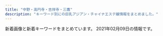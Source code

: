 ```yaml
---
title: "中野・高円寺・吉祥寺・三鷹"
description: "キーワード別にの巨乳アジアン・チャイナエステ嬢情報をまとめました。"
---
```


新着画像と新着キーワードをまとめています。
2021年02月09日の情報です。

<DmmAffiliateIns />
<KeywordTable
  shops={
    [
    {
        "keywords": {},
        "name": "Cherry-\u30c1\u30a7\u30ea\u30fc-",
        "url": "http://relax-esthe.blue/",
        "img_links": [
            "http://relax-esthe.blue/images/cg3.jpg",
            "http://relax-esthe.blue/images/s1.jpg",
            "http://relax-esthe.blue/images/bnr200.jpg",
            "http://relax-esthe.blue/images/cg2.jpg",
            "http://relax-esthe.blue/images/mobile.jpg",
            "http://relax-esthe.blue/images/cg1.jpg",
            "http://relax-esthe.blue/images/s3.jpg",
            "http://relax-esthe.blue/images/s5.jpg",
            "http://relax-esthe.blue/images/s2.jpg",
            "http://relax-esthe.blue/images/cg4.jpg"
        ],
        "station": "\u4e95\u837b\u99c5\u5357\u53e3"
    },
    {
        "img_links": [
            "http://spa-only-one.jpn.mn/photos/sites/15/2018/09/201809070336043.jpg",
            "http://spa-only-one.jpn.mn/images/mobile.jpg",
            "http://spa-only-one.jpn.mn/images/news.jpg",
            "http://spa-only-one.jpn.mn/photos/sites/15/2018/05/2018052706491571.jpg",
            "http://spa-only-one.jpn.mn/images/s6.jpg",
            "http://spa-only-one.jpn.mn/photos/sites/15/2018/02/2018020401442712-e1519260883926.jpg",
            "http://spa-only-one.jpn.mn/images/pick.jpg",
            "http://spa-only-one.jpn.mn/images/s4.jpg",
            "http://spa-only-one.jpn.mn/images/girl-z1.jpg",
            "http://spa-only-one.jpn.mn/images/s5.jpg",
            "http://spa-only-one.jpn.mn/images/s2.jpg",
            "http://spa-only-one.jpn.mn/photos/sites/15/2020/06/2020062320024668.jpg",
            "http://spa-only-one.jpn.mn/photos/sites/15/2018/05/2018052706463940.jpg",
            "http://spa-only-one.jpn.mn/photos/sites/15/2018/05/2018052706482112.jpg",
            "http://spa-only-one.jpn.mn/images/top.png",
            "http://spa-only-one.jpn.mn/photos/sites/15/2018/05/2018052706495271.jpg",
            "http://spa-only-one.jpn.mn/images/s_staff.png",
            "http://spa-only-one.jpn.mn/images/girl-z2.jpg",
            "http://spa-only-one.jpn.mn/images/s_link.png",
            "http://spa-only-one.jpn.mn/photos/sites/15/2018/05/2018050703260387.jpg",
            "http://spa-only-one.jpn.mn/photos/sites/15/2018/05/2018052706473315.jpg",
            "http://spa-only-one.jpn.mn/photos/sites/15/2017/11/2017111706403963.jpg",
            "http://spa-only-one.jpn.mn/photos/sites/15/2018/05/2018052706514671.jpg"
        ],
        "keywords": {
            "87": 1,
            "84": 1,
            "D": 4,
            "C": 18,
            "85": 1,
            "86": 3
        },
        "name": "SPA ONLY ONE",
        "url": "http://spa-only-one.jpn.mn/",
        "station": "JR\u837b\u7aaa\u99c5\u5317\u53e3"
    },
    {
        "keywords": {},
        "station": "\u897f\u837b\u7aaa\u99c5\u5317\u53e3",
        "name": "Cutie Honey \uff5e\u30ad\u30e5\u30fc\u30c6\u30a3\u30fc\u30cf\u30cb\u30fc\uff5e",
        "url": "http://cutiehoney.estx.net/",
        "img_links": [
            "http://cutiehoney.estx.net/images/index_10.jpg",
            "http://cutiehoney.estx.net/images/new_08.jpg",
            "http://cutiehoney.estx.net/images/index_07.jpg",
            "http://cutiehoney.estx.net/images/s1.jpg",
            "http://cutiehoney.estx.net/images/index_11.jpg",
            "http://cutiehoney.estx.net/images/s2.jpg",
            "http://cutiehoney.estx.net/images/index_05.jpg",
            "http://cutiehoney.estx.net/staff/1/1.jpg",
            "http://cutiehoney.estx.net/images/new_10.jpg",
            "http://cutiehoney.estx.net/images/staff_06.jpg",
            "http://cutiehoney.estx.net/images/staff_08.jpg",
            "http://cutiehoney.estx.net/staff/3/1.jpg",
            "http://cutiehoney.estx.net/images/index_02.jpg",
            "http://cutiehoney.estx.net/images/index_04.jpg",
            "http://cutiehoney.estx.net/staff/2/1.jpg",
            "http://cutiehoney.estx.net/images/s3.jpg"
        ]
    },
    {
        "station": "JR\u837b\u7aaa\u99c5\u5357\u53e3",
        "url": "http://kokoro.tyo.cm/",
        "img_links": [
            "http://kokoro.tyo.cm/images/s1.png",
            "http://kokoro.tyo.cm/photos/sites/51/2020/05/2020052802515180.jpg",
            "http://kokoro.tyo.cm/images/staff_line.png",
            "http://kokoro.tyo.cm/images/room3.jpg",
            "http://kokoro.tyo.cm/images/room9.jpg",
            "http://kokoro.tyo.cm/images/room1.jpg",
            "http://kokoro.tyo.cm/images/room10.jpg",
            "http://kokoro.tyo.cm/images/s_link.png",
            "http://kokoro.tyo.cm/images/room8.jpg",
            "http://kokoro.tyo.cm/images/room5.jpg",
            "http://kokoro.tyo.cm/photos/sites/51/2020/07/2020072006112316.jpg",
            "http://kokoro.tyo.cm/images/room2.jpg",
            "http://kokoro.tyo.cm/images/end.png",
            "http://kokoro.tyo.cm/images/s2.png",
            "http://kokoro.tyo.cm/images/room7.jpg",
            "http://kokoro.tyo.cm/images/s3.png",
            "http://kokoro.tyo.cm/photos/sites/51/2020/09/2020091807042947.jpg",
            "http://kokoro.tyo.cm/images/room6.jpg",
            "http://kokoro.tyo.cm/images/top.png",
            "http://kokoro.tyo.cm/photos/sites/51/2020/05/202005280252106.jpg",
            "http://kokoro.tyo.cm/photos/sites/51/2020/05/2020052802522685.jpg",
            "http://kokoro.tyo.cm/images/room4.jpg",
            "http://kokoro.tyo.cm/images/s_staff.png"
        ],
        "name": "kokoro",
        "keywords": {
            "C": 12,
            "86": 24,
            "D": 48,
            "87": 36
        }
    },
    {
        "img_links": [],
        "keywords": {},
        "name": "\u6c34\u6676\u5bae-\u3059\u3044\u3057\u3087\u3046\u304d\u3085\u3046-",
        "url": "https://su-rinpa.tokyo/",
        "station": "\u91ce\u65b9\u99c5\u5357\u53e3"
    },
    {
        "keywords": {
            "86": 1,
            "95": 3,
            "87": 1,
            "F": 1,
            "C": 1,
            "D": 3,
            "88": 1,
            "90": 1
        },
        "station": "JR\u9ad8\u5186\u5bfa\u99c5\u5317\u53e3",
        "img_links": [
            "https://fairy.relaxjp.com/css/nav/nav-005.png",
            "https://fairy.relaxjp.com/css/topright02.jpg",
            "https://fairy.relaxjp.com/css/staff/staff01.jpg",
            "https://fairy.relaxjp.com/css/c01.jpg",
            "https://fairy.relaxjp.com/css/foot-tel.png",
            "https://fairy.relaxjp.com/css/staff/staff04.jpg",
            "https://fairy.relaxjp.com/css/nav/nav-003.png",
            "https://fairy.relaxjp.com/css/staff/staff02.jpg",
            "https://fairy.relaxjp.com/css/staff/staff05.jpg",
            "https://fairy.relaxjp.com/css/staff/staff07.jpg",
            "https://fairy.relaxjp.com/css/nav/nav-006.png",
            "https://fairy.relaxjp.com/css/nav/nav-002.png",
            "https://fairy.relaxjp.com/css/tel.png",
            "https://fairy.relaxjp.com/css/nav/nav-001.png",
            "https://fairy.relaxjp.com/css/staff/staff06.jpg",
            "https://fairy.relaxjp.com/css/staff/staff03.jpg",
            "https://fairy.relaxjp.com/css/nav/nav-004.png"
        ],
        "name": "\u30d5\u30a7\u30a2\u30ea\u30fc",
        "url": "https://fairy.relaxjp.com/"
    },
    {
        "station": "JR\u897f\u837b\u7aaa\u99c5\u5317\u53e3",
        "keywords": {},
        "img_links": [
            "http://sei-ren.work/sp/img/sizuka1.png",
            "http://sei-ren.work/sp/images/sys4.png",
            "http://sei-ren.work/sp/staff/haru.jpg",
            "http://sei-ren.work/sp/menu/sisu.jpg",
            "http://sei-ren.work/sp/img/riri1.png",
            "http://sei-ren.work/images/b2.jpg",
            "http://sei-ren.work/staff/riri.jpg",
            "http://sei-ren.work/sp/staff/sizuka.jpg",
            "http://sei-ren.work/images/sys1.jpg",
            "http://sei-ren.work/sp/images/staff_t.jpg",
            "http://sei-ren.work/sp/images/sisu1.png",
            "http://sei-ren.work/sp/img/haru1.png",
            "http://sei-ren.work/images/int2.jpg",
            "http://sei-ren.work/sp/menu/top.jpg",
            "http://sei-ren.work/staff/moe.jpg",
            "http://sei-ren.work/img/mimi1.png",
            "http://sei-ren.work/images/sys2.jpg",
            "http://sei-ren.work/sp/images/sys2.jpg",
            "http://sei-ren.work/sp/images/e5.jpg",
            "http://sei-ren.work/img/haru1.png",
            "http://sei-ren.work/sp/images/e4.jpg",
            "http://sei-ren.work/sp/images/interior_t.jpg",
            "http://sei-ren.work/sp/menu/staff.jpg",
            "http://sei-ren.work/sp/images/sisu_t.jpg",
            "http://sei-ren.work/sp/images/s2.jpg",
            "http://sei-ren.work/images/head.jpg",
            "http://sei-ren.work/sp/images/head.jpg",
            "http://sei-ren.work/sp/images/e3.jpg",
            "http://sei-ren.work/sp/staff/moe.jpg",
            "http://sei-ren.work/sp/images/int1.jpg",
            "http://sei-ren.work/images/sm.jpg",
            "http://sei-ren.work/sp/images/e2.jpg",
            "http://sei-ren.work/sp/images/rec.jpg",
            "http://sei-ren.work/sp/images/footer.png",
            "http://sei-ren.work/img/riri1.png",
            "http://sei-ren.work/staff/mimi.jpg",
            "http://sei-ren.work/staff/haru.jpg",
            "http://sei-ren.work/sp/images/tel.jpg",
            "http://sei-ren.work/images/sys3.jpg",
            "http://sei-ren.work/images/news.jpg",
            "http://sei-ren.work/images/b1.jpg",
            "http://sei-ren.work/sp/images/e6.jpg",
            "http://sei-ren.work/sp/img/moe1.png",
            "http://sei-ren.work/sp/images/s3.jpg",
            "http://sei-ren.work/images/sys4.jpg",
            "http://sei-ren.work/sp/img/mimi1.png",
            "http://sei-ren.work/sp/images/s4.jpg",
            "http://sei-ren.work/images/rec.jpg",
            "http://sei-ren.work/images/staff_t.jpg",
            "http://sei-ren.work/sp/staff/riri.jpg",
            "http://sei-ren.work/sp/menu/interior.jpg",
            "http://sei-ren.work/images/interior_t.jpg",
            "http://sei-ren.work/sp/images/sys1.jpg",
            "http://sei-ren.work/sp/images/newsb.png",
            "http://sei-ren.work/sp/images/ac1.jpg",
            "http://sei-ren.work/images/b3.jpg",
            "http://sei-ren.work/img/moe1.png",
            "http://sei-ren.work/images/tg.jpg",
            "http://sei-ren.work/sp/images/sys3.jpg",
            "http://sei-ren.work/img/sizuka1.png",
            "http://sei-ren.work/staff/sizuka.jpg",
            "http://sei-ren.work/sp/images/int2.png",
            "http://sei-ren.work/sp/images/news.jpg",
            "http://sei-ren.work/sp/images/e1.jpg",
            "http://sei-ren.work/sp/images/topgirl.jpg",
            "http://sei-ren.work/images/int1.jpg",
            "http://sei-ren.work/sp/staff/mimi.jpg"
        ],
        "url": "http://sei-ren.work/",
        "name": "\u6e05\u604b \uff5e\u305b\u3044\u308c\u3093\uff5e"
    },
    {
        "keywords": {
            "C": 7
        },
        "url": "http://yuyu.est-u.com/",
        "name": "\u3086\u3046\u3086\u3046",
        "img_links": [
            "http://yuyu.est-u.com/images/index_01.jpg",
            "http://yuyu.est-u.com/images/index_02.jpg",
            "http://yuyu.est-u.com/staff/moe/1.jpg",
            "http://yuyu.est-u.com/images/staff_11a.jpg",
            "http://yuyu.est-u.com/images/s1.jpg"
        ],
        "station": "\u4e0a\u4e95\u8349\u99c5\u5357\u53e3"
    },
    {
        "name": "\u9b54\u732b",
        "url": "http://ms-heal.com/",
        "img_links": [
            "http://ms-heal.com/images/s_cast.png",
            "http://ms-heal.com/images/09.jpg",
            "http://ms-heal.com/images/top1.jpg",
            "http://ms-heal.com/images/n1.jpg",
            "http://ms-heal.com/images/07.jpg",
            "http://ms-heal.com/images/girl.jpg",
            "http://ms-heal.com/images/04.jpg",
            "http://ms-heal.com/images/14.jpg",
            "http://ms-heal.com/images/05.jpg",
            "http://ms-heal.com/images/new1.jpg",
            "http://ms-heal.com/images/116.jpg",
            "http://ms-heal.com/images/13.jpg",
            "http://ms-heal.com/images/m1.jpg",
            "http://ms-heal.com/images/01.jpg",
            "http://ms-heal.com/images/053.jpg",
            "http://ms-heal.com/images/02.jpg",
            "http://ms-heal.com/images/tel.png",
            "http://ms-heal.com/images/12.jpg",
            "http://ms-heal.com/images/08.jpg",
            "http://ms-heal.com/images/03.jpg",
            "http://ms-heal.com/images/n3.jpg",
            "http://ms-heal.com/images/11.jpg",
            "http://ms-heal.com/images/052.jpg",
            "http://ms-heal.com/images/082.jpg",
            "http://ms-heal.com/images/131.jpg",
            "http://ms-heal.com/images/15.jpg",
            "http://ms-heal.com/images/06.jpg",
            "http://ms-heal.com/images/tiao.jpg"
        ],
        "station": "JR\u9ad8\u5186\u5bfa\u99c5\u5357\u53e3",
        "keywords": {}
    },
    {
        "url": "http://lacure.oks.bz/",
        "station": "JR\u837b\u7aaa\u99c5\u5357\u53e3",
        "name": "\u30e9\u30ad\u30e5\u30a2",
        "img_links": [
            "http://lacure.oks.bz/photos/sites/19/2021/01/2021011112261593.jpg",
            "http://lacure.oks.bz/photos/sites/19/2021/01/202101111226185.jpg",
            "http://lacure.oks.bz/images/1.jpg",
            "http://lacure.oks.bz/images/face.jpg",
            "http://lacure.oks.bz/images/pick.jpg",
            "http://lacure.oks.bz/photos/sites/19/2021/01/2021011112394134.jpg",
            "http://lacure.oks.bz/photos/sites/19/2021/01/2021011112261438.jpg",
            "http://lacure.oks.bz/photos/sites/19/2021/01/2021010611082189.jpg",
            "http://lacure.oks.bz/photos/sites/19/2021/01/2021011112261781.jpg",
            "http://lacure.oks.bz/photos/sites/19/2021/01/2021011112261455.jpg",
            "http://lacure.oks.bz/images/room4.jpg",
            "http://lacure.oks.bz/images/news.jpg",
            "http://lacure.oks.bz/photos/sites/19/2021/01/2021011112443789.jpg",
            "http://lacure.oks.bz/photos/sites/19/2019/02/2019021111235740-e1549851847368.jpg",
            "http://lacure.oks.bz/images/s_staff.png",
            "http://lacure.oks.bz/images/room1.jpg",
            "http://lacure.oks.bz/images/room3.jpg",
            "http://lacure.oks.bz/images/m1.jpg",
            "http://lacure.oks.bz/images/m4.jpg",
            "http://lacure.oks.bz/photos/sites/19/2020/06/2020062110315080.jpg",
            "http://lacure.oks.bz/images/mobile.jpg",
            "http://lacure.oks.bz/photos/sites/19/2021/01/2021011112393578.jpg",
            "http://lacure.oks.bz/images/face_bj1.png",
            "http://lacure.oks.bz/photos/sites/19/2021/01/2021011112261714.jpg",
            "http://lacure.oks.bz/photos/sites/19/2017/06/staff1-e1523757806454.jpg",
            "http://lacure.oks.bz/photos/sites/19/2021/01/2021011112261964.jpg",
            "http://lacure.oks.bz/photos/sites/19/2021/01/2021011112261995.jpg",
            "http://lacure.oks.bz/photos/sites/19/2021/01/2021011112261794.jpg",
            "http://lacure.oks.bz/photos/sites/19/2021/01/2021011112261830.jpg",
            "http://lacure.oks.bz/images/m3.jpg",
            "http://lacure.oks.bz/images/top.jpg",
            "http://lacure.oks.bz/images/m2.jpg",
            "http://lacure.oks.bz/photos/sites/19/2021/01/2021011112261516.jpg",
            "http://lacure.oks.bz/images/room2.jpg",
            "http://lacure.oks.bz/photos/sites/19/2021/01/202101111226158.jpg",
            "http://lacure.oks.bz/photos/sites/19/2021/01/2021011112261833.jpg"
        ],
        "keywords": {
            "85": 1,
            "87": 1,
            "\u30bb\u30af\u30b7\u30fc": 3,
            "86": 2,
            "D": 2,
            "C": 2
        }
    },
    {
        "name": "\u591c\u6765\u9999",
        "url": "http://www.come0.work/",
        "img_links": [
            "http://www.come0.work/templets/default/picture/tit4.jpg",
            "http://www.come0.work/templets/default/picture/top02.png",
            "http://www.come0.work/templets/default/picture/top03.png",
            "http://www.come0.work/templets/default/picture/top01.png",
            "http://www.come0.work/templets/default/picture/tit1.jpg",
            "http://www.come0.work/templets/default/picture/sys1.jpg",
            "http://www.come0.work/templets/default/picture/stal.png",
            "http://www.come0.work/templets/default/picture/tit2.jpg",
            "http://www.come0.work/uploads/201102/1-201102105649605.jpg",
            "http://www.come0.work/templets/default/picture/footer.png",
            "http://www.come0.work/{dede:global.cfg_templets_skin/}/picture/cg02.jpg",
            "http://www.come0.work/{dede:global.cfg_templets_skin/}/picture/cg01.jpg",
            "http://www.come0.work/uploads/201102/1-201102105636225.jpg",
            "http://www.come0.work/templets/default/picture/tit5.jpg",
            "http://www.come0.work/templets/default/picture/tit3.jpg",
            "http://www.come0.work/uploads/201110/1-201110102F2323.jpg"
        ],
        "station": "JR\u4e2d\u91ce\u99c5\u5357\u53e3",
        "keywords": {
            "\u4e73": 1
        }
    },
    {
        "keywords": {
            "86": 16,
            "C": 8,
            "87": 22,
            "D": 30
        },
        "url": "http://www.yumenoie.aromanv.com/",
        "station": "\u4e0a\u77f3\u795e\u4e95\u99c5\u5357\u53e3",
        "img_links": [
            "http://www.yumenoie.aromanv.com/files/011-02.jpg",
            "http://www.yumenoie.aromanv.com/photo_news/upimg/473076013a2f5de951_0.jpg",
            "http://www.yumenoie.aromanv.com/files/014.jpg",
            "http://www.yumenoie.aromanv.com/files/013.jpg",
            "http://www.yumenoie.aromanv.com/images/m-top-right03.jpg",
            "http://www.yumenoie.aromanv.com/files/014-02.jpg",
            "http://www.yumenoie.aromanv.com/images/m-top-right01.jpg",
            "http://www.yumenoie.aromanv.com/files/020.jpg",
            "http://www.yumenoie.aromanv.com/files/001-02.jpg",
            "http://www.yumenoie.aromanv.com/files/009.jpg",
            "http://www.yumenoie.aromanv.com/files/012-02.jpg",
            "http://www.yumenoie.aromanv.com/images/m-head.jpg",
            "http://www.yumenoie.aromanv.com/files/013-02.jpg",
            "http://www.yumenoie.aromanv.com/files/002-02.jpg",
            "http://www.yumenoie.aromanv.com/files/006.jpg",
            "http://www.yumenoie.aromanv.com/files/015-02.jpg",
            "http://www.yumenoie.aromanv.com/files/007-02.jpg",
            "http://www.yumenoie.aromanv.com/files/011.jpg",
            "http://www.yumenoie.aromanv.com/files/020-02.jpg",
            "http://www.yumenoie.aromanv.com/files/009-02.jpg",
            "http://www.yumenoie.aromanv.com/photo_news/upimg/402235fb7410b2aa2b_0.jpg",
            "http://www.yumenoie.aromanv.com/files/018.jpg",
            "http://www.yumenoie.aromanv.com/images/m-top-right04.jpg",
            "http://www.yumenoie.aromanv.com/images/m-right.jpg",
            "http://www.yumenoie.aromanv.com/files/005-02.jpg",
            "http://www.yumenoie.aromanv.com/files/001.jpg",
            "http://www.yumenoie.aromanv.com/files/006-02.jpg",
            "http://www.yumenoie.aromanv.com/files/016.jpg",
            "http://www.yumenoie.aromanv.com/files/007.jpg",
            "http://www.yumenoie.aromanv.com/files/003.jpg",
            "http://www.yumenoie.aromanv.com/files/002.jpg",
            "http://www.yumenoie.aromanv.com/images/m-top-right02.jpg",
            "http://www.yumenoie.aromanv.com/files/018-02.jpg",
            "http://www.yumenoie.aromanv.com/files/010.jpg",
            "http://www.yumenoie.aromanv.com/photo_news/upimg/765155fc710510dd3a_0.jpg",
            "http://www.yumenoie.aromanv.com/files/019-02.jpg",
            "http://www.yumenoie.aromanv.com/files/003-02.jpg",
            "http://www.yumenoie.aromanv.com/files/016-02.jpg",
            "http://www.yumenoie.aromanv.com/files/015.jpg",
            "http://www.yumenoie.aromanv.com/files/010-02.jpg",
            "http://www.yumenoie.aromanv.com/files/017-02.jpg",
            "http://www.yumenoie.aromanv.com/files/004.jpg",
            "http://www.yumenoie.aromanv.com/images/call.png",
            "http://www.yumenoie.aromanv.com/images/top-left01.jpg",
            "http://www.yumenoie.aromanv.com/files/019.jpg",
            "http://www.yumenoie.aromanv.com/images/m-top02.jpg",
            "http://www.yumenoie.aromanv.com/files/012.jpg",
            "http://www.yumenoie.aromanv.com/files/005.jpg",
            "http://www.yumenoie.aromanv.com/images/m-left.jpg",
            "http://www.yumenoie.aromanv.com/images/m-yejiao.jpg",
            "http://www.yumenoie.aromanv.com/files/017.jpg",
            "http://www.yumenoie.aromanv.com/files/004-02.jpg"
        ],
        "name": "\u5922\u306e\u5bb6"
    },
    {
        "keywords": {
            "86": 2,
            "88": 2,
            "90": 1,
            "D": 12,
            "E": 1,
            "C": 4,
            "87": 11,
            "85": 1
        },
        "station": "JR\u837b\u7aaa\u99c5\u897f\u53e3",
        "url": "http://tiramisu-o.com/",
        "name": "Tiramisu-\u30c6\u30a3\u30e9\u30df\u30b9-",
        "img_links": [
            "http://tiramisu-o.com/uploads/ece2636e552ccdbaf2cac9f9eee51c28.jpg",
            "http://tiramisu-o.com/uploads/a127317ec4f5d0dc2281168df4090856.jpg",
            "http://tiramisu-o.com/uploads/4e0b8c43eddabd91acede0412c242113.jpg",
            "http://tiramisu-o.com/images/index_01.jpg",
            "http://tiramisu-o.com/images/index_13.jpg",
            "http://tiramisu-o.com/images/link_11.jpg",
            "http://tiramisu-o.com/my_work/images/pic1.png",
            "http://tiramisu-o.com/images/index_22.jpg",
            "http://tiramisu-o.com/uploads/1a05c443783e211268f5fd91fee961e6.jpg",
            "http://tiramisu-o.com/uploads/74cae8e5ad5ff370a7835faa49a59ed0.jpg",
            "http://tiramisu-o.com/images/index_07.jpg",
            "http://tiramisu-o.com/images/index_05.jpg",
            "http://tiramisu-o.com/uploads/a7263623a76fce9fd9e74e3c5231dde6.jpg",
            "http://tiramisu-o.com/images/girls_11.jpg",
            "http://tiramisu-o.com/images/index_09.jpg",
            "http://tiramisu-o.com/images/index_12.jpg",
            "http://tiramisu-o.com/images/index_23.jpg",
            "http://tiramisu-o.com/uploads/0f11fd28e7ec7bc3475d7e4d04d97321.jpg",
            "http://tiramisu-o.com/uploads/01928d7157707ed584ed91afaee09aa7.jpg",
            "http://tiramisu-o.com/images/index_17.jpg",
            "http://tiramisu-o.com/uploads/8db399091a85c075e1f0d0901aa7d948.jpg",
            "http://tiramisu-o.com/images/index_20.jpg",
            "http://tiramisu-o.com/images/index_19.jpg",
            "http://tiramisu-o.com/uploads/702c1288dd9843aabfbb06d182fec4f4.jpg",
            "http://tiramisu-o.com/images/photo_12.jpg",
            "http://tiramisu-o.com/images/index_03.jpg",
            "http://tiramisu-o.com/images/index_24.jpg",
            "http://tiramisu-o.com/images/index_10.jpg",
            "http://tiramisu-o.com/uploads/6f76cd9eaff23d5d6398e9d606a901d1.jpg",
            "http://tiramisu-o.com/uploads/0576a8bf93edc11647c2e4e17ae1a0e1.jpg",
            "http://tiramisu-o.com/images/index_02.jpg",
            "http://tiramisu-o.com/images/index_04.jpg",
            "http://tiramisu-o.com/uploads/7ad70e845e154bf3fac932727fb23777.jpg",
            "http://tiramisu-o.com/images/index_16.jpg",
            "http://tiramisu-o.com/images/index_15.jpg",
            "http://tiramisu-o.com/images/index_18.jpg",
            "http://tiramisu-o.com/images/photo_11.jpg",
            "http://tiramisu-o.com/uploads/5978b51ecca66ca81d431bcaad128c75.jpg",
            "http://tiramisu-o.com/images/index_08.jpg",
            "http://tiramisu-o.com/uploads/7c58aaecf422209a030b99bb8792a1cf.jpg",
            "http://tiramisu-o.com/uploads/748d799dda38b94591609302af071dd7.jpg",
            "http://tiramisu-o.com/uploads/24dc578533fbd40c88dba3454a90df13.jpg",
            "http://tiramisu-o.com/images/index_06.jpg",
            "http://tiramisu-o.com/images/girls_13.jpg",
            "http://tiramisu-o.com/uploads/c16088aeb419267011cf1f6cb5153cea.jpg",
            "http://tiramisu-o.com/uploads/5884fb095e084ab1c3fb3c13535db9d6.jpg",
            "http://tiramisu-o.com/uploads/ad5b83ad32836796dd7749edbda88c42.jpg"
        ]
    },
    {
        "station": "JR\u4e2d\u91ce\u99c5\u5317\u53e3",
        "keywords": {},
        "img_links": [
            "http://www.es-sanken.link/images/3.jpg",
            "http://www.es-sanken.link/images/head.jpg",
            "http://www.es-sanken.link/img/sayuri1.jpg",
            "http://www.es-sanken.link/sp/img/mayu1.jpg",
            "http://www.es-sanken.link/sp/images/footer.jpg",
            "http://www.es-sanken.link/sp/staff/rina.jpg",
            "http://www.es-sanken.link/sp/img/kana1.jpg",
            "http://www.es-sanken.link/sp/images/rec2.jpg",
            "http://www.es-sanken.link/sp/images/comment.jpg",
            "http://www.es-sanken.link/sp/images/sys3.jpg",
            "http://www.es-sanken.link/images/1.jpg",
            "http://www.es-sanken.link/img/mai2.jpg",
            "http://www.es-sanken.link/img/mayu1.jpg",
            "http://www.es-sanken.link/images/news.jpg",
            "http://www.es-sanken.link/sp/images/int1.jpg",
            "http://www.es-sanken.link/sp/images/topgirl.jpg",
            "http://www.es-sanken.link/staff/rina.jpg",
            "http://www.es-sanken.link/images/interior_t.jpg",
            "http://www.es-sanken.link/sp/img/sayuri1.jpg",
            "http://www.es-sanken.link/img/ayumi1.jpg",
            "http://www.es-sanken.link/images/tg.jpg",
            "http://www.es-sanken.link/images/2.jpg",
            "http://www.es-sanken.link/images/sys1.jpg",
            "http://www.es-sanken.link/sp/img/rina1.jpg",
            "http://www.es-sanken.link/sp/img/mai1.jpg",
            "http://www.es-sanken.link/staff/ayumi.jpg",
            "http://www.es-sanken.link/sp/images/interior_t.jpg",
            "http://www.es-sanken.link/sp/images/news.jpg",
            "http://www.es-sanken.link/sp/images/ac2.jpg",
            "http://www.es-sanken.link/images/int1.jpg",
            "http://www.es-sanken.link/staff/kana.jpg",
            "http://www.es-sanken.link/sp/images/staff_t.jpg",
            "http://www.es-sanken.link/images/rec1.jpg",
            "http://www.es-sanken.link/images/6.jpg",
            "http://www.es-sanken.link/img/kana1.jpg",
            "http://www.es-sanken.link/img/mai1.jpg",
            "http://www.es-sanken.link/sp/staff/mai.jpg",
            "http://www.es-sanken.link/images/sys3.jpg",
            "http://www.es-sanken.link/sp/images/rec1.jpg",
            "http://www.es-sanken.link/sp/images/int2.jpg",
            "http://www.es-sanken.link/sp/images/ac1.jpg",
            "http://www.es-sanken.link/sp/staff/sayuri.jpg",
            "http://www.es-sanken.link/staff/mayu.jpg",
            "http://www.es-sanken.link/sp/images/head.jpg",
            "http://www.es-sanken.link/images/sys2.jpg",
            "http://www.es-sanken.link/sp/staff/mayu.jpg",
            "http://www.es-sanken.link/sp/staff/kana.jpg",
            "http://www.es-sanken.link/images/4.jpg",
            "http://www.es-sanken.link/images/up.png",
            "http://www.es-sanken.link/images/int2.jpg",
            "http://www.es-sanken.link/images/rec2.jpg",
            "http://www.es-sanken.link/sp/images/tel.jpg",
            "http://www.es-sanken.link/sp/img/ayumi1.jpg",
            "http://www.es-sanken.link/staff/mai.jpg",
            "http://www.es-sanken.link/images/staff_t.jpg",
            "http://www.es-sanken.link/sp/images/newsb.png",
            "http://www.es-sanken.link/images/sm.jpg",
            "http://www.es-sanken.link/images/tr.jpg",
            "http://www.es-sanken.link/images/5.jpg",
            "http://www.es-sanken.link/staff/sayuri.jpg",
            "http://www.es-sanken.link/img/rina1.jpg",
            "http://www.es-sanken.link/sp/staff/ayumi.jpg",
            "http://www.es-sanken.link/sp/images/sys2.jpg",
            "http://www.es-sanken.link/sp/images/sys1.jpg",
            "http://www.es-sanken.link/images/ta.jpg"
        ],
        "url": "http://www.es-sanken.link",
        "name": "S\u30fb\u30a2\u30ed\u30de"
    },
    {
        "keywords": {
            "E": 1,
            "85": 1,
            "D": 6,
            "86": 5
        },
        "name": "\u611b\u306e\u6d77",
        "img_links": [
            "http://zeanfio.tokyo/picture/pick.jpg",
            "http://zeanfio.tokyo/picture/room2.jpg",
            "http://zeanfio.tokyo/picture/s_staff.png",
            "http://zeanfio.tokyo/uploads/200826/1-200R61240062U.jpg",
            "http://zeanfio.tokyo/picture/top.jpg",
            "http://zeanfio.tokyo/uploads/200826/1-200R612391O57.jpg",
            "http://zeanfio.tokyo/uploads/200526/1-2005260T929410.jpg",
            "http://zeanfio.tokyo/picture/news.jpg",
            "http://zeanfio.tokyo/picture/face_bj1.png",
            "http://zeanfio.tokyo/picture/room4.jpg",
            "http://zeanfio.tokyo/uploads/200826/1-200R6123K2943.jpg",
            "http://zeanfio.tokyo/uploads/200615/1-200615130103941.jpg",
            "http://zeanfio.tokyo/picture/room1.jpg",
            "http://zeanfio.tokyo/uploads/200826/1-200R612401XN.jpg",
            "http://zeanfio.tokyo/uploads/200826/1-200R612410XQ.jpg",
            "http://zeanfio.tokyo/picture/room3.jpg",
            "http://zeanfio.tokyo/picture/face.jpg",
            "http://zeanfio.tokyo/uploads/200826/1-200R612392D44.jpg",
            "http://zeanfio.tokyo/uploads/200613/1-20061313545XI.jpg",
            "http://zeanfio.tokyo/uploads/200525/1-2005251AZ0391.jpg",
            "http://zeanfio.tokyo/uploads/200826/1-200R6123J3U4.jpg",
            "http://zeanfio.tokyo/uploads/200826/1-200R61240505J.jpg"
        ],
        "station": "JR\u5409\u7965\u5bfa\u99c5\u5317\u53e3",
        "url": "http://zeanfio.tokyo/"
    },
    {
        "name": "\u30b0\u30ec\u30fc\u30b9",
        "img_links": [
            "http://grace-ogikubo.link/_src/18502313/img20160905232432223316.png",
            "http://grace-ogikubo.link/_src/46513734/img20180515000939349207.png",
            "http://grace-ogikubo.link/_src/33848818/img20190304223459260987.png",
            "http://grace-ogikubo.link/_src/18502327/img20160906032301604001.png",
            "http://grace-ogikubo.link/_src/18502424/img20180520131800398045.png",
            "http://grace-ogikubo.link/_src/18502257/_dsf0560.jpg",
            "http://grace-ogikubo.link/_src/18502430/slider.jpg",
            "http://grace-ogikubo.link/_src/22329248/img20180515000939399763.png",
            "http://grace-ogikubo.link/_src/51290507/img20210201120516241881.png",
            "http://grace-ogikubo.link/_src/33847581/img20190304223459260987.png",
            "http://grace-ogikubo.link/_src/18502411/slider3.jpg",
            "http://grace-ogikubo.link/_src/18502332/sign.png",
            "http://grace-ogikubo.link/_src/18502409/slider1.jpg",
            "http://grace-ogikubo.link/_src/36050696/img20191009182552057053.png",
            "http://grace-ogikubo.link/_src/38258164/img20191226185648441738.png",
            "http://grace-ogikubo.link/_src/18502283/toho.png",
            "http://grace-ogikubo.link/_src/18502414/wechatimg276.jpg",
            "http://grace-ogikubo.link/_src/18502272/line1.png",
            "http://grace-ogikubo.link/_src/33847588/img20190708123951442965.png",
            "http://grace-ogikubo.link/_src/18502252/sign.png",
            "http://grace-ogikubo.link/_src/48517942/img20201002172121418956.png",
            "http://grace-ogikubo.link/_src/46513721/img20180515000939399763.png",
            "http://grace-ogikubo.link/_src/18502256/_dsf0551-hdr.jpg",
            "http://grace-ogikubo.link/_src/18502311/img20160905232411911726.png",
            "http://grace-ogikubo.link/_src/46513788/img20180515000939349207.png",
            "http://grace-ogikubo.link/_src/18502383/line4.png",
            "http://grace-ogikubo.link/_src/18502422/img20191001123048353708.png",
            "http://grace-ogikubo.link/_src/48518203/img20201002172121418956.png",
            "http://grace-ogikubo.link/_src/18502260/gg2.png",
            "http://grace-ogikubo.link/_src/18502416/2.jpg",
            "http://grace-ogikubo.link/_src/18502282/bloc.png",
            "http://grace-ogikubo.link/_src/46513773/img20191210193133198345.png",
            "http://grace-ogikubo.link/_src/36050681/img20191009182552057053.png",
            "http://grace-ogikubo.link/_src/18502315/img20160905232445224246.png",
            "http://grace-ogikubo.link/_src/22326430/sign.png",
            "http://grace-ogikubo.link/_src/49556483/img20201029190543267488.png",
            "http://grace-ogikubo.link/_src/18502270/xxxx.png",
            "http://grace-ogikubo.link/_src/49556469/img20201029190543267488.png",
            "http://grace-ogikubo.link/_src/18502255/wechatimg584_20190422220534557.jpg",
            "http://grace-ogikubo.link/_src/39132552/img20200128123935549821.png",
            "http://grace-ogikubo.link/_src/18502379/ss3.png",
            "http://grace-ogikubo.link/_src/46513792/img20180515000939366224.png",
            "http://grace-ogikubo.link/_src/18502284/tel2.png",
            "http://grace-ogikubo.link/_src/46513779/img20180515000939366224.png",
            "http://grace-ogikubo.link/_src/18502317/img20160905232518927313.png",
            "http://grace-ogikubo.link/_src/18502309/img20160905232400497638.png",
            "http://grace-ogikubo.link/_src/18502259/gg1.png",
            "http://grace-ogikubo.link/_src/33848820/img20180515000939321049.png",
            "http://grace-ogikubo.link/_src/18502372/img20160907013218046305.png",
            "http://grace-ogikubo.link/_src/18502375/img20160907013331366028.png",
            "http://grace-ogikubo.link/_src/18502254/wechatimg583_20190422220513214.jpg",
            "http://grace-ogikubo.link/_src/48518202/img20201002172121373632.png",
            "http://grace-ogikubo.link/_src/18502268/sign.png",
            "http://grace-ogikubo.link/_src/18502258/_dsf0569.jpg",
            "http://grace-ogikubo.link/_src/18502410/slider2.jpg",
            "http://grace-ogikubo.link/_src/46513781/img20200128123935549821.png",
            "http://grace-ogikubo.link/_src/18502373/img20160907013250266894.png",
            "http://grace-ogikubo.link/_src/38258161/img20191226185648441738.png",
            "http://grace-ogikubo.link/_src/18502497/img20180515000939360533.png",
            "http://grace-ogikubo.link/_src/48517939/img20201002172121373632.png",
            "http://grace-ogikubo.link/_src/22329262/img20180515003004409500.png",
            "http://grace-ogikubo.link/_src/18502412/1.jpg",
            "http://grace-ogikubo.link/_src/18502420/img20191001122905775719.png",
            "http://grace-ogikubo.link/_src/18502435/img20180514232217540570.png",
            "http://grace-ogikubo.link/_src/46513791/img20191210193133198345.png",
            "http://grace-ogikubo.link/_src/18502399/img20160907020750279447.png",
            "http://grace-ogikubo.link/_src/33848822/img20190708123951442965.png",
            "http://grace-ogikubo.link/_src/33847584/img20180515000939321049.png",
            "http://grace-ogikubo.link/_src/18502408/slider4.jpg",
            "http://grace-ogikubo.link/_src/18502341/sign.png",
            "http://grace-ogikubo.link/_src/18502350/ss1.png",
            "http://grace-ogikubo.link/_src/18502374/img20160907013313231455.png"
        ],
        "url": "http://grace-ogikubo.link/",
        "station": "JR\u837b\u7aaa\u99c5\u5317\u53e3",
        "keywords": {}
    },
    {
        "name": "Aroma Flower\uff5e\u30a2\u30ed\u30de\u30d5\u30e9\u30ef\u30fc\uff5e",
        "station": "JR\u963f\u4f50\u30f6\u8c37\u99c5\u5357\u53e3",
        "url": "https://aro-flower.com/",
        "img_links": [],
        "keywords": {}
    },
    {
        "img_links": [
            "http://www.amanni.work/images/sys2.jpg",
            "http://www.amanni.work/images/interior_t.jpg",
            "http://www.amanni.work/images/ac1.jpg",
            "http://www.amanni.work/images/b2.jpg",
            "http://www.amanni.work/images/ta.jpg",
            "http://www.amanni.work/images/sys1.jpg",
            "http://www.amanni.work/images/tel.jpg",
            "http://www.amanni.work/img/xian1.jpg",
            "http://www.amanni.work/images/s2.jpg",
            "http://www.amanni.work/img/yuyu1.jpg",
            "http://www.amanni.work/img/mina1.jpg",
            "http://www.amanni.work/images/news.jpg",
            "http://www.amanni.work/images/int2.jpg",
            "http://www.amanni.work/images/head.jpg",
            "http://www.amanni.work/images/int1.jpg",
            "http://www.amanni.work/images/1.jpg",
            "http://www.amanni.work/images/s1.png",
            "http://www.amanni.work/images/3.jpg",
            "http://www.amanni.work/images/s3.jpg",
            "http://www.amanni.work/images/2.jpg",
            "http://www.amanni.work/images/staff_t.jpg",
            "http://www.amanni.work/images/b1.jpg",
            "http://www.amanni.work/images/s1.jpg",
            "http://www.amanni.work/img/riri1.jpg",
            "http://www.amanni.work/img/kana1.jpg",
            "http://www.amanni.work/images/4.jpg",
            "http://www.amanni.work/images/5.jpg",
            "http://www.amanni.work/images/s4.jpg",
            "http://www.amanni.work/images/mobile.jpg"
        ],
        "name": "Amanda -\u30a2\u30de\u30f3\u30c0-",
        "station": "JR\u963f\u4f50\u30f6\u8c37\u99c5\u5357\u53e3",
        "url": "http://www.amanni.work/",
        "keywords": {}
    },
    {
        "img_links": [
            "http://es-chocolat.xyz/_src/18134400/navi_03.png",
            "http://es-chocolat.xyz/_src/22731313/navi_04.png",
            "http://es-chocolat.xyz/_src/22138618/navi_04.png",
            "http://es-chocolat.xyz/_src/18134391/g3.png",
            "http://es-chocolat.xyz/_src/33129979/bktolist.png",
            "http://es-chocolat.xyz/_src/44966940/22.png",
            "http://es-chocolat.xyz/_src/18134184/sign.png",
            "http://es-chocolat.xyz/_src/18134312/navi_04.png",
            "http://es-chocolat.xyz/_src/33627306/bktolist.png",
            "http://es-chocolat.xyz/_src/33627329/bktotop.png",
            "http://es-chocolat.xyz/_src/44966909/stafflist.png",
            "http://es-chocolat.xyz/_src/18133963/bottom.png",
            "http://es-chocolat.xyz/_src/50013861/stafflist2.png",
            "http://es-chocolat.xyz/_src/44966913/3_15.png",
            "http://es-chocolat.xyz/_src/33627328/22.png",
            "http://es-chocolat.xyz/_src/50013751/bktolist.png",
            "http://es-chocolat.xyz/_src/44966917/stafflist.png",
            "http://es-chocolat.xyz/_src/50013776/22.png",
            "http://es-chocolat.xyz/_src/18134319/bktolist.png",
            "http://es-chocolat.xyz/_src/18134040/22.png",
            "http://es-chocolat.xyz/_src/18134381/22.png",
            "http://es-chocolat.xyz/_src/18134420/navi2_06.png",
            "http://es-chocolat.xyz/_src/18134217/sign.png",
            "http://es-chocolat.xyz/_src/33627326/sign.png",
            "http://es-chocolat.xyz/_src/22138647/22.png",
            "http://es-chocolat.xyz/_src/50013858/stafflist.png",
            "http://es-chocolat.xyz/_src/18134418/navi2_05.png",
            "http://es-chocolat.xyz/_src/49902396/31.jpg",
            "http://es-chocolat.xyz/_src/18134379/sign.png",
            "http://es-chocolat.xyz/_src/20562453/sign.png",
            "http://es-chocolat.xyz/_src/22138713/3_20181127194254125.jpg",
            "http://es-chocolat.xyz/_src/20562434/4_20181127194254122.jpg",
            "http://es-chocolat.xyz/_src/18133986/bottom.png",
            "http://es-chocolat.xyz/_src/49902405/35.pic.jpg",
            "http://es-chocolat.xyz/_src/20562456/bktotop.png",
            "http://es-chocolat.xyz/_src/50013755/stafflist2.png",
            "http://es-chocolat.xyz/_src/50013743/stafflist2.png",
            "http://es-chocolat.xyz/_src/18134089/7.jpg",
            "http://es-chocolat.xyz/_src/18134410/navi2_01.png",
            "http://es-chocolat.xyz/_src/50013814/bottom.png",
            "http://es-chocolat.xyz/_src/18134428/s4_20171130213927087.png",
            "http://es-chocolat.xyz/_src/44966949/stafflist.png",
            "http://es-chocolat.xyz/_src/33129972/navi_04.png",
            "http://es-chocolat.xyz/_src/18134342/bktotop.png",
            "http://es-chocolat.xyz/_src/22138562/2_20181127194254098.jpg",
            "http://es-chocolat.xyz/_src/50013879/wechatimg213.jpg",
            "http://es-chocolat.xyz/_src/18133956/botoom1.jpg",
            "http://es-chocolat.xyz/_src/22138581/sign.png",
            "http://es-chocolat.xyz/_src/18134412/navi2_02.png",
            "http://es-chocolat.xyz/_src/20562432/navi_04.png",
            "http://es-chocolat.xyz/_src/33130059/sign.png",
            "http://es-chocolat.xyz/_src/18134228/7.jpg",
            "http://es-chocolat.xyz/_src/50013797/stafflist.png",
            "http://es-chocolat.xyz/_src/33130062/bktotop.png",
            "http://es-chocolat.xyz/_src/50013820/22.png",
            "http://es-chocolat.xyz/_src/20562428/3_15.png",
            "http://es-chocolat.xyz/_src/18134422/s1_20171130213841322.png",
            "http://es-chocolat.xyz/_src/18133948/navi_04.png",
            "http://es-chocolat.xyz/_src/44966934/bottom.png",
            "http://es-chocolat.xyz/_src/33130055/bottom.png",
            "http://es-chocolat.xyz/_src/18134335/bottom.png",
            "http://es-chocolat.xyz/_src/50013877/wechatimg215.jpg",
            "http://es-chocolat.xyz/_src/50013742/stafflist.png",
            "http://es-chocolat.xyz/_src/22138625/bktolist.png",
            "http://es-chocolat.xyz/_src/18133993/bktotop.png",
            "http://es-chocolat.xyz/_src/33130677/img20190609220130143215.jpg",
            "http://es-chocolat.xyz/_src/18134316/6_20181127194254137.jpg",
            "http://es-chocolat.xyz/_src/33129974/3_15.png",
            "http://es-chocolat.xyz/_src/33129995/bottom.png",
            "http://es-chocolat.xyz/_src/18134406/navi_06.png",
            "http://es-chocolat.xyz/_src/20562690/img20181212223846686715.png",
            "http://es-chocolat.xyz/_src/22731312/1_20181127194254048.jpg",
            "http://es-chocolat.xyz/_src/20562430/bktolist.png",
            "http://es-chocolat.xyz/_src/20562449/bottom.png",
            "http://es-chocolat.xyz/_src/18133943/sign.png",
            "http://es-chocolat.xyz/_src/18134398/navi_02.png",
            "http://es-chocolat.xyz/_src/33130032/navi_04.png",
            "http://es-chocolat.xyz/_src/49902398/32.pic.jpg",
            "http://es-chocolat.xyz/_src/50013793/3_15.png",
            "http://es-chocolat.xyz/_src/18133990/sign.png",
            "http://es-chocolat.xyz/_src/49902403/34.pic.jpg",
            "http://es-chocolat.xyz/_src/18134356/7.jpg",
            "http://es-chocolat.xyz/_src/44966911/navi_04.png",
            "http://es-chocolat.xyz/_src/22731317/bktolist.png",
            "http://es-chocolat.xyz/_src/22353698/wechatimg226.jpg",
            "http://es-chocolat.xyz/_src/18133950/3_15.png",
            "http://es-chocolat.xyz/_src/22138554/navi_04.png",
            "http://es-chocolat.xyz/_src/18134154/22.png",
            "http://es-chocolat.xyz/_src/18134038/sign.png",
            "http://es-chocolat.xyz/_src/50013753/navi_04.png",
            "http://es-chocolat.xyz/_src/18134416/navi2_04.png",
            "http://es-chocolat.xyz/_src/33130171/img20190609213421010769.png",
            "http://es-chocolat.xyz/_src/50013749/3_15.png",
            "http://es-chocolat.xyz/_src/18134148/bottom.png",
            "http://es-chocolat.xyz/_src/22731342/22.png",
            "http://es-chocolat.xyz/_src/22731319/navi_04.png",
            "http://es-chocolat.xyz/_src/18134390/g2.png",
            "http://es-chocolat.xyz/_src/18134424/s2_20171130213856051.png",
            "http://es-chocolat.xyz/_src/18134152/sign.png",
            "http://es-chocolat.xyz/_src/33129977/navi_04.png",
            "http://es-chocolat.xyz/_src/18134042/bktotop.png",
            "http://es-chocolat.xyz/_src/22731315/3_15.png",
            "http://es-chocolat.xyz/_src/33627567/stafflist.png",
            "http://es-chocolat.xyz/_src/22138583/22.png",
            "http://es-chocolat.xyz/_src/44966938/sign.png",
            "http://es-chocolat.xyz/_src/20562455/22.png",
            "http://es-chocolat.xyz/_src/18134341/22.png",
            "http://es-chocolat.xyz/_src/33130036/bktolist.png",
            "http://es-chocolat.xyz/_src/18134017/navi_04.png",
            "http://es-chocolat.xyz/_src/33130002/bktotop.png",
            "http://es-chocolat.xyz/_src/22731555/wechatimg255.jpg",
            "http://es-chocolat.xyz/_src/44966918/navi_04.png",
            "http://es-chocolat.xyz/_src/33627322/bottom.png",
            "http://es-chocolat.xyz/_src/18134165/3_15.png",
            "http://es-chocolat.xyz/_src/22138733/staffs.png",
            "http://es-chocolat.xyz/_src/18134339/sign.png",
            "http://es-chocolat.xyz/_src/22138641/bottom.png",
            "http://es-chocolat.xyz/_src/33626992/stafflist.png",
            "http://es-chocolat.xyz/_src/33130661/img20190609213421023161.png",
            "http://es-chocolat.xyz/_src/18134187/bktotop.png",
            "http://es-chocolat.xyz/_src/18134314/3_15.png",
            "http://es-chocolat.xyz/_src/18134382/bktotop.png",
            "http://es-chocolat.xyz/_src/49902400/33.pic.jpg",
            "http://es-chocolat.xyz/_src/18133970/3_15.png",
            "http://es-chocolat.xyz/_src/33627299/navi_04.png",
            "http://es-chocolat.xyz/_src/18134131/navi_04.png",
            "http://es-chocolat.xyz/_src/18134389/g1.png",
            "http://es-chocolat.xyz/_src/49902408/36.pic.jpg",
            "http://es-chocolat.xyz/_src/18134220/bktotop.png",
            "http://es-chocolat.xyz/_src/50013770/bottom.png",
            "http://es-chocolat.xyz/_src/22138584/bktotop.png",
            "http://es-chocolat.xyz/_src/33130001/22.png",
            "http://es-chocolat.xyz/_src/22138560/navi_04.png",
            "http://es-chocolat.xyz/_src/50013791/navi_04.png",
            "http://es-chocolat.xyz/_src/18134353/3_15.png",
            "http://es-chocolat.xyz/_src/18134198/3_15.png",
            "http://es-chocolat.xyz/_src/18134163/navi_04.png",
            "http://es-chocolat.xyz/_src/22138620/3_15.png",
            "http://es-chocolat.xyz/_src/22138623/navi_04.png",
            "http://es-chocolat.xyz/_src/18134402/navi_04.png",
            "http://es-chocolat.xyz/_src/33130662/img20190609213421010769.png",
            "http://es-chocolat.xyz/_src/22731498/1_20181127194254048.jpg",
            "http://es-chocolat.xyz/_src/22731321/1_20181127194254048.jpg",
            "http://es-chocolat.xyz/_src/44966950/wechatimg32.jpg",
            "http://es-chocolat.xyz/_src/28251430/img20181212223846686715.png",
            "http://es-chocolat.xyz/_src/18134357/navi_04.png",
            "http://es-chocolat.xyz/_src/18134351/navi_04.png",
            "http://es-chocolat.xyz/_src/44966941/bktotop.png",
            "http://es-chocolat.xyz/_src/18134359/bktolist.png",
            "http://es-chocolat.xyz/_src/50013747/navi_04.png",
            "http://es-chocolat.xyz/_src/49902393/30.pic.jpg",
            "http://es-chocolat.xyz/_src/18134396/navi_01.png",
            "http://es-chocolat.xyz/_src/50013798/navi_04.png",
            "http://es-chocolat.xyz/_src/33129999/sign.png",
            "http://es-chocolat.xyz/_src/22138577/bottom.png",
            "http://es-chocolat.xyz/_src/33129976/img20190609202615063658.jpg",
            "http://es-chocolat.xyz/_src/18133992/22.png",
            "http://es-chocolat.xyz/_src/50013818/sign.png",
            "http://es-chocolat.xyz/_src/22138645/sign.png",
            "http://es-chocolat.xyz/_src/22138556/3_15.png",
            "http://es-chocolat.xyz/_src/18133965/bktotop.png",
            "http://es-chocolat.xyz/_src/33130175/img20190609213421023161.png",
            "http://es-chocolat.xyz/_src/33130038/navi_04.png",
            "http://es-chocolat.xyz/_src/22731343/bktotop.png",
            "http://es-chocolat.xyz/_src/50013777/bktotop.png",
            "http://es-chocolat.xyz/_src/33627303/stafflist.png",
            "http://es-chocolat.xyz/_src/50013821/bktotop.png",
            "http://es-chocolat.xyz/_src/18134414/navi2_03.png",
            "http://es-chocolat.xyz/_src/18134133/3_15.png",
            "http://es-chocolat.xyz/_src/20562490/img20181212223846686715.png",
            "http://es-chocolat.xyz/_src/33130061/22.png",
            "http://es-chocolat.xyz/_src/18133945/22.png",
            "http://es-chocolat.xyz/_src/22731336/bottom.png",
            "http://es-chocolat.xyz/_src/22731340/sign.png",
            "http://es-chocolat.xyz/_src/18134186/22.png",
            "http://es-chocolat.xyz/_src/44966915/bktolist.png",
            "http://es-chocolat.xyz/_src/22138622/3_20181127194254125.jpg",
            "http://es-chocolat.xyz/_src/18134375/bottom.png",
            "http://es-chocolat.xyz/_src/33130671/img20190609215859327948.jpg",
            "http://es-chocolat.xyz/_src/18134404/navi_05.png",
            "http://es-chocolat.xyz/_src/22138721/3_20181127194254125.jpg",
            "http://es-chocolat.xyz/_src/33627304/navi_04.png",
            "http://es-chocolat.xyz/_src/18134227/6_20181127194254137.jpg",
            "http://es-chocolat.xyz/_src/18133968/navi_04.png",
            "http://es-chocolat.xyz/_src/22138648/bktotop.png",
            "http://es-chocolat.xyz/_src/22138558/bktolist.png",
            "http://es-chocolat.xyz/_src/33627301/3_15.png",
            "http://es-chocolat.xyz/_src/18134219/22.png",
            "http://es-chocolat.xyz/_src/20469703/slider2.jpg",
            "http://es-chocolat.xyz/_src/18134180/bottom.png",
            "http://es-chocolat.xyz/_src/18134087/6_20181127194254137.jpg",
            "http://es-chocolat.xyz/_src/33130040/img20190609202615051222.jpg",
            "http://es-chocolat.xyz/_src/50013795/bktolist.png",
            "http://es-chocolat.xyz/_src/33627570/695c3f0fd79807afc049cea9c67e75e.jpg",
            "http://es-chocolat.xyz/_src/18134019/3_15.png",
            "http://es-chocolat.xyz/_src/18134155/bktotop.png",
            "http://es-chocolat.xyz/_src/50013774/sign.png",
            "http://es-chocolat.xyz/_src/18134196/navi_04.png",
            "http://es-chocolat.xyz/_src/18134317/navi_04.png",
            "http://es-chocolat.xyz/_src/18133937/img20180424160806536942.png",
            "http://es-chocolat.xyz/_src/18134213/bottom.png",
            "http://es-chocolat.xyz/_src/18134034/bottom.png",
            "http://es-chocolat.xyz/_src/33130034/3_15.png",
            "http://es-chocolat.xyz/_src/18134426/s3_20171130213911574.png",
            "http://es-chocolat.xyz/_src/18134408/navi_07.png",
            "http://es-chocolat.xyz/_src/20562416/navi_04.png"
        ],
        "station": "JR\u837b\u7aaa\u99c5\u897f\u53e3",
        "keywords": {
            "84": 9,
            "86": 32,
            "87": 8,
            "85": 13
        },
        "url": "http://es-chocolat.xyz/",
        "name": "\u30b7\u30e7\u30b3\u30e9"
    },
    {
        "keywords": {
            "C": 10,
            "84": 22,
            "83": 10,
            "88": 22,
            "E": 44,
            "90": 22,
            "D": 22
        },
        "station": "JR\u5409\u7965\u5bfa\u99c5\u5317\u53e3",
        "name": "Flower",
        "url": "http://flower.este.work/",
        "img_links": [
            "http://flower.este.work/tel-c3a2f172a4364233cf4953ba8413cf3ce106683e214ac163f0bcec0a8d4147e4.png",
            "http://flower.este.work/2/uploadimg/1582956078.jpg",
            "http://flower.este.work/clock-5cc2bd5bcb7451b383ea47c700e43ebef3d82c1ed848c3d687cdd456fbe5589c.png",
            "http://flower.este.work/2/uploadimg/1588680350.jpg",
            "http://flower.este.work/2/uploadimg/1594008592.jpg",
            "http://flower.este.work/2/uploadimg/1605325605.jpg",
            "http://flower.este.work/2/uploadimg/1582955908.jpg",
            "http://flower.este.work/road01.jpg",
            "http://flower.este.work/road02.jpg",
            "http://flower.este.work/road04.jpg",
            "http://flower.este.work/2/uploadimg/1605327663.jpg",
            "http://flower.este.work/2/uploadimg/1605325559.jpg",
            "http://flower.este.work/2/uploadimg/1582956017.jpg",
            "http://flower.este.work/2/uploadimg/1605325806.jpg",
            "http://flower.este.work/road03.jpg"
        ]
    },
    {
        "img_links": [
            "http://twocats.jps.mn/images/top.jpg",
            "http://twocats.jps.mn/photos/sites/81/2020/02/2020020402051532.jpg",
            "http://twocats.jps.mn/images/room5.jpg",
            "http://twocats.jps.mn/photos/sites/81/2019/09/2019091307472149.jpg",
            "http://twocats.jps.mn/photos/sites/81/2019/12/2019122202104857.jpg",
            "http://twocats.jps.mn/images/r1.jpg",
            "http://twocats.jps.mn/images/s_news.jpg",
            "http://twocats.jps.mn/images/r2.jpg",
            "http://twocats.jps.mn/images/r4.jpg",
            "http://twocats.jps.mn/photos/sites/81/2020/12/2020121315002829.jpg",
            "http://twocats.jps.mn/images/room3.jpg",
            "http://twocats.jps.mn/images/room4.jpg",
            "http://twocats.jps.mn/photos/sites/81/2021/01/2021012615230338.jpg",
            "http://twocats.jps.mn/photos/sites/81/2021/01/2021012615230911.jpg",
            "http://twocats.jps.mn/images/end.png",
            "http://twocats.jps.mn/images/room2.jpg",
            "http://twocats.jps.mn/photos/sites/81/2019/09/2019091307471566.jpg",
            "http://twocats.jps.mn/photos/sites/81/2019/09/2019092806151280.jpg",
            "http://twocats.jps.mn/images/r3.jpg",
            "http://twocats.jps.mn/photos/sites/81/2020/12/2020121511174535.jpg",
            "http://twocats.jps.mn/images/room1.jpg",
            "http://twocats.jps.mn/photos/sites/81/2020/11/2020111618465441.jpg",
            "http://cdn.dino-es.com/images/logo/150x40DinoEs.png",
            "http://twocats.jps.mn/photos/sites/81/2020/12/2020121315002856.jpg",
            "http://cdn.dino-es.com/images/line.jpg",
            "http://twocats.jps.mn/images/mobile.jpg",
            "http://cdn.dino-es.com/images/allpics/KL0e457a8ec2263a8f8aa6dd622d438b77/f387a5f5d8c2815a0ce1021fc0b588a4.jpg",
            "http://twocats.jps.mn/images/room6.jpg",
            "http://twocats.jps.mn/photos/sites/81/2021/01/2021012411352834.jpg",
            "http://twocats.jps.mn/photos/sites/81/2019/12/2019122202104933.jpg"
        ],
        "station": "JR\u963f\u4f50\u30f6\u8c37\u99c5\u5357\u53e3",
        "name": "\u4e21\u53ea\u732b\u30fb\u30ea\u30e3\u30f3\u30c1\u30fc\u30e2\u30fc",
        "keywords": {
            "87": 24,
            "91": 12,
            "C": 17,
            "86": 36,
            "F": 12,
            "E": 48,
            "89": 12,
            "D": 48,
            "88": 24
        },
        "url": "http://twocats.jps.mn/"
    },
    {
        "keywords": {},
        "url": "https://nakano-mensesthe.com/",
        "img_links": [
            "https://nakano-mensesthe.com/button/staff.png",
            "https://nakano-mensesthe.com/icon/yelp.png",
            "https://nakano-mensesthe.com/room/1.jpg",
            "https://nakano-mensesthe.com/room/7.jpg",
            "https://nakano-mensesthe.com/staff/yuri-s1.jpg",
            "https://nakano-mensesthe.com/menu/info.png",
            "https://nakano-mensesthe.com/room/3.jpg",
            "https://nakano-mensesthe.com/images/header3.png",
            "https://nakano-mensesthe.com/button/home.png",
            "https://nakano-mensesthe.com/room/8.jpg",
            "https://nakano-mensesthe.com/staff/nana-s1.jpg",
            "https://nakano-mensesthe.com/room/2.jpg",
            "https://nakano-mensesthe.com/staff/eri-l1.jpg",
            "https://nakano-mensesthe.com/room/esthe2.jpg",
            "https://nakano-mensesthe.com/staff/nana-l1.jpg",
            "https://nakano-mensesthe.com/images/main-sp.jpg",
            "https://nakano-mensesthe.com/2019/08/31/1.jpg",
            "https://nakano-mensesthe.com/link/mens-esthe.png",
            "https://nakano-mensesthe.com/images/main1.jpg",
            "https://nakano-mensesthe.com/staff/aki-s1.jpg",
            "https://nakano-mensesthe.com/room/4.jpg",
            "https://nakano-mensesthe.com/staff/aki-l1.jpg",
            "https://nakano-mensesthe.com/button/blog.png",
            "https://nakano-mensesthe.com/menu/blog.png",
            "https://nakano-mensesthe.com/icon/line.png",
            "https://nakano-mensesthe.com/icon/twitter.png",
            "https://nakano-mensesthe.com/2019/10/05/tenpo.jpg",
            "https://nakano-mensesthe.com/images/clear.png",
            "https://nakano-mensesthe.com/menu/gallery.png",
            "https://nakano-mensesthe.com/menu/home.png",
            "https://nakano-mensesthe.com/room/esthe3.jpg",
            "https://nakano-mensesthe.com/staff/yuri-l1.jpg",
            "https://nakano-mensesthe.com/staff/eri-s1.jpg",
            "https://nakano-mensesthe.com/room/esthe1.jpg",
            "https://nakano-mensesthe.com/images/footer-l.png",
            "https://nakano-mensesthe.com/menu/friend.png",
            "https://nakano-mensesthe.com/images/footer-r.png",
            "https://nakano-mensesthe.com/2020/12/21/eri.jpg",
            "https://nakano-mensesthe.com/icon/facebook.png"
        ],
        "name": "\u6574\u4f53\u697d",
        "station": "\u65b0\u4e2d\u91ce\u99c54\u756a\u51fa\u53e3"
    },
    {
        "keywords": {
            "C": 7
        },
        "url": "http://k-angel.info/",
        "station": "JR\u9ad8\u5186\u5bfa\u99c5\u5317\u53e3",
        "name": "Angel\u30fb\u30a8\u30f3\u30b8\u30a7\u30eb",
        "img_links": [
            "http://k-angel.info/images/g06.jpg",
            "http://k-angel.info/images/r1.jpg",
            "http://k-angel.info/images/r4.jpg",
            "http://k-angel.info/images/nana.jpg",
            "http://k-angel.info/images/r2.jpg",
            "http://k-angel.info/images/r6.jpg",
            "http://k-angel.info/images/r5.jpg",
            "http://k-angel.info/images/a5.jpg",
            "http://k-angel.info/images/g2.jpg",
            "http://k-angel.info/images/g5.jpg",
            "http://k-angel.info/images/g01.jpg",
            "http://k-angel.info/images/flash.jpg",
            "http://k-angel.info/images/flash1.jpg",
            "http://k-angel.info/images/zi_staff.png",
            "http://k-angel.info/images/r3.jpg"
        ]
    },
    {
        "keywords": {},
        "url": "http://jewelry-hak.xyz/",
        "img_links": [
            "http://jewelry-hak.xyz/_src/50627317/wechatimg584_20201202144744254.jpg",
            "http://jewelry-hak.xyz/_src/38511749/wechatimg561.jpg",
            "http://jewelry-hak.xyz/_src/38511777/line.png",
            "http://jewelry-hak.xyz/_src/50627226/wechatimg586.jpg",
            "http://jewelry-hak.xyz/_src/50627327/wechatimg590.jpg",
            "http://jewelry-hak.xyz/_src/50627203/wechatimg585.jpg",
            "http://jewelry-hak.xyz/_src/50627206/wechatimg589_1.jpg",
            "http://jewelry-hak.xyz/_src/38511754/wechatimg47_20210118145652388.jpg",
            "http://jewelry-hak.xyz/_src/50627320/wechatimg585.jpg",
            "http://jewelry-hak.xyz/_src/50627227/wechatimg586.jpg",
            "http://jewelry-hak.xyz/_src/38511746/wechatimg30.jpg",
            "http://jewelry-hak.xyz/_src/38511751/wechatimg561.jpg",
            "http://jewelry-hak.xyz/_src/50627215/wechatimg914.jpg",
            "http://jewelry-hak.xyz/_src/49642825/mmexport1604298600845.jpg",
            "http://jewelry-hak.xyz/_src/38625720/wechatimg541.jpg",
            "http://jewelry-hak.xyz/_src/50627205/wechatimg589_1.jpg",
            "http://jewelry-hak.xyz/_src/49611183/wechatimg48_20210118145652340.jpg",
            "http://jewelry-hak.xyz/_src/38511793/navinavi_02.png",
            "http://jewelry-hak.xyz/_src/38511752/wechatimg47_20210118145652388.jpg",
            "http://jewelry-hak.xyz/_src/49611181/wechatimg48_20210118145652340.jpg",
            "http://jewelry-hak.xyz/_src/38511760/wechatimg30.jpg",
            "http://jewelry-hak.xyz/_src/38511717/wechatimg568.jpg",
            "http://jewelry-hak.xyz/_src/50627315/wechatimg584_20201202144744254.jpg",
            "http://jewelry-hak.xyz/_src/50627316/wechatimg584_20201202144744254.jpg",
            "http://jewelry-hak.xyz/_src/49611182/wechatimg48_20210118145652340.jpg",
            "http://jewelry-hak.xyz/_src/38511789/cam4.jpg",
            "http://jewelry-hak.xyz/_src/50627326/wechatimg590.jpg",
            "http://jewelry-hak.xyz/_src/49618165/slider1.jpg",
            "http://jewelry-hak.xyz/_src/38511776/4.jpg",
            "http://jewelry-hak.xyz/_src/50627202/wechatimg585.jpg",
            "http://jewelry-hak.xyz/_src/50627214/wechatimg914.jpg",
            "http://jewelry-hak.xyz/_src/38513882/cam.jpg",
            "http://jewelry-hak.xyz/_src/50627318/wechatimg585.jpg",
            "http://jewelry-hak.xyz/_src/50627323/wechatimg589_1.jpg",
            "http://jewelry-hak.xyz/_src/39952823/line.png",
            "http://jewelry-hak.xyz/_src/50627213/wechatimg914.jpg",
            "http://jewelry-hak.xyz/_src/38511788/cam3.jpg",
            "http://jewelry-hak.xyz/_src/38513880/cam.jpg",
            "http://jewelry-hak.xyz/_src/38511774/2.jpg",
            "http://jewelry-hak.xyz/_src/50627225/wechatimg586.jpg",
            "http://jewelry-hak.xyz/_src/38511790/cam4.jpg",
            "http://jewelry-hak.xyz/_src/50627319/wechatimg585.jpg",
            "http://jewelry-hak.xyz/_src/50627324/wechatimg589_1.jpg",
            "http://jewelry-hak.xyz/_src/38511787/cam3.jpg",
            "http://jewelry-hak.xyz/_src/50627328/wechatimg590.jpg",
            "http://jewelry-hak.xyz/_src/38511781/img20200108162027140241.png",
            "http://jewelry-hak.xyz/_src/38511721/wechatimg571.jpg",
            "http://jewelry-hak.xyz/_src/38511791/navinavi_01.png",
            "http://jewelry-hak.xyz/_src/38511775/3.jpg",
            "http://jewelry-hak.xyz/_src/50627325/wechatimg589_1.jpg",
            "http://jewelry-hak.xyz/_src/38511719/wechatimg570.jpg",
            "http://jewelry-hak.xyz/_src/38511779/line.png",
            "http://jewelry-hak.xyz/_src/38511785/cam2.jpg",
            "http://jewelry-hak.xyz/_src/38511753/wechatimg47_20210118145652388.jpg",
            "http://jewelry-hak.xyz/_src/38511750/wechatimg561.jpg",
            "http://jewelry-hak.xyz/_src/38511723/wechatimg569_20201101131633190.jpg",
            "http://jewelry-hak.xyz/_src/38511786/cam2.jpg",
            "http://jewelry-hak.xyz/_src/49618155/slider2.jpg"
        ],
        "name": "\u30a2\u30ef\u30a2\u30ef\u30d5\u30a7\u30a2\u30ea\u30fc",
        "station": "JR\u9ad8\u5186\u5bfa\u99c5\u5317\u53e3"
    },
    {
        "station": "JR\u897f\u837b\u7aaa\u99c5\u5357\u53e3",
        "img_links": [],
        "keywords": {},
        "name": "\u306f\u3059\u3053",
        "url": "http://hasuko.work/"
    },
    {
        "name": "Pure Heart",
        "station": "JR\u837b\u7aaa\u99c5\u5317\u53e3",
        "keywords": {
            "\u4e73": 7,
            "F": 1,
            "\u30bb\u30af\u30b7\u30fc": 2,
            "E": 2,
            "\u5de8\u4e73": 5,
            "\u304a\u3063\u3071\u3044": 1
        },
        "img_links": [
            "https://pureheart.tokyo/sites/default/files/inline-images/PA311701.jpg",
            "https://pureheart.tokyo/sites/default/files/styles/large/public/pictures/2018-06/serina_001.jpg",
            "https://pureheart.tokyo/sites/default/files/pictures/2019-05/44D9B271-E871-4A0F-B72E-7C8385588897.jpeg",
            "https://pureheart.tokyo/sites/default/files/pictures/2020-04/ai_003.jpg",
            "https://pureheart.tokyo/sites/default/files/pictures/2018-06/aya_001.jpg",
            "https://pureheart.tokyo/sites/default/files/pictures/2018-06/serina_001.jpg",
            "https://pureheart.tokyo/sites/default/files/pictures/2018-09/miyuki_002_0.jpg",
            "https://pureheart.tokyo/sites/default/files/inline-images/PA311702.jpg",
            "https://pureheart.tokyo/sites/default/files/pictures/2020-04/erina_005.jpg",
            "https://pureheart.tokyo/sites/default/files/pictures/2018-12/shizuka_001_2.jpg",
            "https://pureheart.tokyo/sites/default/files/pictures/2018-06/emi_001.jpg",
            "https://pureheart.tokyo/sites/default/files/pictures/2021-01/rize_004_1.jpg",
            "https://pureheart.tokyo/sites/default/files/pictures/2020-06/riri_001.jpg",
            "https://pureheart.tokyo/sites/default/files/pictures/2018-06/noa_001.jpg",
            "https://pureheart.tokyo/sites/default/files/styles/large/public/pictures/2021-01/rize_004_1.jpg"
        ],
        "url": "https://pureheart.tokyo/"
    },
    {
        "name": "Aroma Pure",
        "img_links": [
            "https://aroma-pure.tyo.cm/images/info.jpg",
            "https://aroma-pure.tyo.cm/images/line1.png",
            "https://aroma-pure.tyo.cm/images/room2.jpg",
            "https://aroma-pure.tyo.cm/images/s_news.png",
            "https://aroma-pure.tyo.cm/photos/sites/21/2021/01/2021010411495688.jpg",
            "https://aroma-pure.tyo.cm/images/top.jpg",
            "https://aroma-pure.tyo.cm/photos/sites/21/2021/01/2021010414452671.png",
            "https://aroma-pure.tyo.cm/images/staff_bj4.png",
            "https://aroma-pure.tyo.cm/photos/sites/21/2021/01/2021010411504645.jpg",
            "https://aroma-pure.tyo.cm/photos/sites/21/2021/01/202101041150360-e1611114029954.jpg",
            "https://aroma-pure.tyo.cm/photos/sites/21/2021/01/2021010414393769.jpeg",
            "https://aroma-pure.tyo.cm/photos/sites/21/2021/01/2021010414382373.jpeg",
            "https://aroma-pure.tyo.cm/images/room1.jpg",
            "https://aroma-pure.tyo.cm/photos/sites/21/2021/01/2021010411582271.jpg",
            "https://aroma-pure.tyo.cm/photos/sites/21/2021/01/2021010414441483.jpeg",
            "https://aroma-pure.tyo.cm/photos/sites/21/2021/01/2021010413124668.jpg",
            "https://aroma-pure.tyo.cm/photos/sites/21/2021/01/2021010414411693.jpg",
            "https://aroma-pure.tyo.cm/photos/sites/21/2021/01/202101041150360.jpg",
            "https://aroma-pure.tyo.cm/images/room3.jpg",
            "https://aroma-pure.tyo.cm/images/room4.jpg",
            "https://aroma-pure.tyo.cm/photos/sites/21/2021/01/202101041312445.jpg",
            "https://aroma-pure.tyo.cm/images/zi_staff.png",
            "https://aroma-pure.tyo.cm/photos/sites/21/2021/01/2021010413124668-e1611114001287.jpg",
            "https://aroma-pure.tyo.cm/photos/sites/21/2021/01/202101041312445-e1611114008615.jpg",
            "https://aroma-pure.tyo.cm/photos/sites/21/2021/01/202101041441242.jpeg"
        ],
        "keywords": {
            "C": 42,
            "86": 27,
            "E": 36,
            "87": 36,
            "88": 9,
            "82": 9,
            "D": 9
        },
        "url": "https://aroma-pure.tyo.cm/",
        "station": "\u65b0\u9ad8\u5186\u5bfa\u99c51\u756a\u51fa\u53e3"
    },
    {
        "keywords": {
            "E": 3,
            "C": 12,
            "86": 6,
            "D": 3
        },
        "img_links": [
            "http://hakanai.tokyo/uploads/200903/1-200Z3144I92D.jpg",
            "http://hakanai.tokyo/style/images/room1.jpg",
            "http://hakanai.tokyo/uploads/210112/1-210112151422E5.jpg",
            "http://hakanai.tokyo/style/images/girl-z1.jpg",
            "http://hakanai.tokyo/style/images/top.png",
            "http://hakanai.tokyo/uploads/201225/1-2012251A210T8.jpg",
            "http://hakanai.tokyo/uploads/201225/1-2012251A2024P.jpg",
            "http://hakanai.tokyo/style/images/end.jpg",
            "http://hakanai.tokyo/uploads/201225/1-2012251A14GR.jpg",
            "http://hakanai.tokyo/style/images/mobile.jpg",
            "http://hakanai.tokyo/uploads/200903/1-200Z3144JG54.jpg",
            "http://hakanai.tokyo/style/images/room2.jpg",
            "http://hakanai.tokyo/style/images/staff_line.png",
            "http://hakanai.tokyo/style/images/bj3.png",
            "http://hakanai.tokyo/style/images/room4.jpg",
            "http://hakanai.tokyo/uploads/210112/1-210112151943312.jpg",
            "http://hakanai.tokyo/plus/images/room5.jpg",
            "http://hakanai.tokyo/uploads/200903/1-200Z3144H2605.jpg",
            "http://hakanai.tokyo/style/images/room3.jpg",
            "http://hakanai.tokyo/uploads/200703/1-200F314511G53.jpg",
            "http://hakanai.tokyo/uploads/210112/1-21011216131CG.jpg",
            "http://hakanai.tokyo/uploads/210112/1-21011215202O45.jpg",
            "http://hakanai.tokyo/uploads/210112/1-210112161346461.jpg",
            "http://hakanai.tokyo/uploads/210112/1-210112161334V9.jpg",
            "http://hakanai.tokyo/style/images/girl-z2.jpg",
            "http://hakanai.tokyo/uploads/200703/1-200F3144ZN57.jpg",
            "http://hakanai.tokyo/style/images/dt.jpg"
        ],
        "station": "JR\u9ad8\u5186\u5bfa\u99c5\u5317\u53e3",
        "name": "\u65b0\u53f0\u5317",
        "url": "http://hakanai.tokyo/"
    },
    {
        "keywords": {
            "E": 2,
            "88": 4,
            "87": 8,
            "86": 12,
            "D": 34,
            "85": 12,
            "\u30bb\u30af\u30b7\u30fc": 1
        },
        "station": "JR\u837b\u7aaa\u99c5\u897f\u53e32",
        "img_links": [
            "http://sweet-honey.jpn.mn/photos/sites/68/2020/12/2020122608253883-e1608971203292.jpg",
            "http://sweet-honey.jpn.mn/images/room2.png",
            "http://sweet-honey.jpn.mn/photos/sites/68/2020/11/2020111901330367.jpg",
            "http://sweet-honey.jpn.mn/images/room2.jpg",
            "http://sweet-honey.jpn.mn/photos/sites/68/2020/11/2020111901322238.jpg",
            "http://sweet-honey.jpn.mn/photos/sites/68/2020/12/2020122608221728.jpg",
            "http://sweet-honey.jpn.mn/images/room1.jpg",
            "http://sweet-honey.jpn.mn/photos/sites/68/2020/06/2020060401530098.jpg",
            "http://sweet-honey.jpn.mn/images/mainimg01.png",
            "http://sweet-honey.jpn.mn/photos/sites/68/2019/12/2019122903172745.jpg",
            "http://sweet-honey.jpn.mn/photos/sites/68/2021/01/2021012611141055.jpg",
            "http://sweet-honey.jpn.mn/photos/sites/68/2021/01/2021012112503821.jpg",
            "http://sweet-honey.jpn.mn/images/side_link03.png",
            "http://sweet-honey.jpn.mn/photos/sites/68/2020/12/2020120908160033.jpg",
            "http://sweet-honey.jpn.mn/photos/sites/68/2020/10/2020100307252790.jpg",
            "http://sweet-honey.jpn.mn/images/room5.jpg",
            "http://sweet-honey.jpn.mn/photos/sites/68/2019/12/2019121009263018.jpg",
            "http://sweet-honey.jpn.mn/photos/sites/68/2020/12/2020121102071696.jpg",
            "http://sweet-honey.jpn.mn/images/mainimg02.png",
            "http://sweet-honey.jpn.mn/images/ico01.png",
            "http://sweet-honey.jpn.mn/photos/sites/68/2019/12/2019121009263013.jpg",
            "http://sweet-honey.jpn.mn/photos/sites/68/2021/01/2021012611140172.jpg",
            "http://sweet-honey.jpn.mn/photos/sites/68/2021/01/2021012112500887.jpg",
            "http://sweet-honey.jpn.mn/images/room4.png",
            "http://sweet-honey.jpn.mn/photos/sites/68/2020/12/2020120106175599.jpg",
            "http://sweet-honey.jpn.mn/images/room4.jpg",
            "http://sweet-honey.jpn.mn/images/side_link02.png",
            "http://sweet-honey.jpn.mn/photos/sites/68/2020/06/2020060401504832.jpg",
            "http://sweet-honey.jpn.mn/images/side_link01.png",
            "http://sweet-honey.jpn.mn/photos/sites/68/2019/12/2019121009263189.jpg",
            "http://sweet-honey.jpn.mn/photos/sites/68/2020/09/2020092908051538.jpg",
            "http://sweet-honey.jpn.mn/photos/sites/68/2020/10/2020102804385899.jpg",
            "http://sweet-honey.jpn.mn/photos/sites/68/2020/12/2020120908151915.jpg",
            "http://sweet-honey.jpn.mn/photos/sites/68/2019/12/2019122903172723.jpg"
        ],
        "url": "http://sweet-honey.jpn.mn/",
        "name": "\u30b9\u30a4\u30fc\u30c8\u30cf\u30cb\u30fc"
    },
    {
        "keywords": {
            "86": 36
        },
        "station": "\u4e2d\u91ce\u5742\u4e0a\u99c53\u756a\u53e3",
        "name": "\u5922\u6c17\u5206",
        "url": "http://massage-aroma.red/",
        "img_links": [
            "http://massage-aroma.red/images/b2.jpg",
            "http://massage-aroma.red/images/qrc.png",
            "http://massage-aroma.red/images/kan.jpg",
            "http://massage-aroma.red/images/b5.jpg",
            "http://massage-aroma.red/images/cg03.jpg",
            "http://massage-aroma.red/images/b6.jpg",
            "http://massage-aroma.red/images/roser.png",
            "http://massage-aroma.red/images/cg08.jpg",
            "http://massage-aroma.red/images/b3.jpg",
            "http://massage-aroma.red/images/b1.jpg",
            "http://massage-aroma.red/images/b4.jpg",
            "http://massage-aroma.red/images/cg09.jpg",
            "http://massage-aroma.red/images/card.jpg",
            "http://massage-aroma.red/images/r3.jpg",
            "http://massage-aroma.red/images/r4.jpg",
            "http://massage-aroma.red/images/cg02.jpg",
            "http://massage-aroma.red/images/rosel.png",
            "http://massage-aroma.red/images/r1.jpg",
            "http://massage-aroma.red/images/cg01.jpg",
            "http://massage-aroma.red/images/r2.jpg",
            "http://massage-aroma.red/images/tel.png",
            "http://massage-aroma.red/images/cg06.jpg"
        ]
    },
    {
        "keywords": {
            "90": 1,
            "D": 1,
            "C": 2,
            "88": 1,
            "85": 1
        },
        "name": "DoReMi -\u30c9\u30ec\u30df-",
        "url": "http://doremi.estheya.com/",
        "station": "JR\u837b\u7aaa\u99c5\u897f\u53e3",
        "img_links": [
            "http://doremi.estheya.com/css/staff/staff02.png",
            "http://doremi.estheya.com/images/call.png",
            "http://doremi.estheya.com/css/staff/staff01.png",
            "http://doremi.estheya.com/css/staff/staff003.png",
            "http://doremi.estheya.com/css/top04.png",
            "http://doremi.estheya.com/css/top02.png",
            "http://doremi.estheya.com/css/head.png",
            "http://doremi.estheya.com/css/tel04.png",
            "http://doremi.estheya.com/css/f-tel03.png"
        ]
    },
    {
        "station": "JR\u837b\u7aaa\u99c5\u897f\u53e3",
        "url": "http://www.aroma-rosa.info/",
        "name": "\u30ed\u30fc\u30b6",
        "img_links": [
            "http://www.aroma-rosa.info/images/rsubt5.png",
            "http://www.aroma-rosa.info/images/slider-img002.jpg",
            "http://www.aroma-rosa.info/files/002-03.jpg",
            "http://www.aroma-rosa.info/files/005-02.jpg",
            "http://www.aroma-rosa.info/images/rsubt2.png",
            "http://www.aroma-rosa.info/files/015-02.jpg",
            "http://www.aroma-rosa.info/files/016-03.jpg",
            "http://www.aroma-rosa.info/files/013-03.jpg",
            "http://www.aroma-rosa.info/files/008-03.jpg",
            "http://www.aroma-rosa.info/images/b-online.png",
            "http://www.aroma-rosa.info/images/m6.jpg",
            "http://www.aroma-rosa.info/files/016-02.jpg",
            "http://www.aroma-rosa.info/files/005.jpg",
            "http://www.aroma-rosa.info/files/014.jpg",
            "http://www.aroma-rosa.info/files/006-03.jpg",
            "http://www.aroma-rosa.info/images/rsubt4.png",
            "http://www.aroma-rosa.info/files/014-03.jpg",
            "http://www.aroma-rosa.info/files/003-02.jpg",
            "http://www.aroma-rosa.info/images/rsubt6.png",
            "http://www.aroma-rosa.info/images/rsubt1.png",
            "http://www.aroma-rosa.info/files/003-03.jpg",
            "http://www.aroma-rosa.info/files/013.jpg",
            "http://www.aroma-rosa.info/images/m1.jpg",
            "http://www.aroma-rosa.info/files/004-03.jpg",
            "http://www.aroma-rosa.info/images/m4.jpg",
            "http://www.aroma-rosa.info/files/002.jpg",
            "http://www.aroma-rosa.info/images/b-tel.png",
            "http://www.aroma-rosa.info/files/008-02.jpg",
            "http://www.aroma-rosa.info/files/016.jpg",
            "http://www.aroma-rosa.info/images/slider-img001.jpg",
            "http://www.aroma-rosa.info/files/004.jpg",
            "http://www.aroma-rosa.info/images/rsubt7.png",
            "http://www.aroma-rosa.info/files/002-02.jpg",
            "http://www.aroma-rosa.info/files/003.jpg",
            "http://www.aroma-rosa.info/files/008.jpg",
            "http://www.aroma-rosa.info/files/014-02.jpg",
            "http://www.aroma-rosa.info/images/tel2.png",
            "http://www.aroma-rosa.info/files/006-02.jpg",
            "http://www.aroma-rosa.info/images/m2.jpg",
            "http://www.aroma-rosa.info/files/006.jpg",
            "http://www.aroma-rosa.info/files/004-02.jpg",
            "http://www.aroma-rosa.info/images/rsubt3.png",
            "http://www.aroma-rosa.info/files/013-02.jpg",
            "http://www.aroma-rosa.info/files/005-03.jpg",
            "http://www.aroma-rosa.info/files/015-03.jpg",
            "http://www.aroma-rosa.info/files/015.jpg",
            "http://www.aroma-rosa.info/images/m3.jpg"
        ],
        "keywords": {
            "86": 8,
            "88": 8,
            "C": 24,
            "87": 32,
            "84": 8,
            "D": 56,
            "85": 24
        }
    },
    {
        "keywords": {},
        "station": "\u4e0a\u77f3\u795e\u4e95\u99c5\u5357\u53e3",
        "name": "\u3072\u307e\u308f\u308a",
        "url": "http://heal-relax.com/",
        "img_links": [
            "http://heal-relax.com/css/nav/nav-005.jpg",
            "http://heal-relax.com/staff/maya/02.jpg",
            "http://heal-relax.com/css/nav/nav-004.jpg",
            "http://heal-relax.com/css/nav/nav-002.jpg",
            "http://heal-relax.com/css/nav/nav-001.jpg",
            "http://heal-relax.com/staff/yui/01.jpg",
            "http://heal-relax.com/css/top-left0001.jpg",
            "http://heal-relax.com/css/top02.jpg",
            "http://heal-relax.com/staff/akane/01.jpg",
            "http://heal-relax.com/staff/saki/01.jpg",
            "http://heal-relax.com/css/staff/up.jpg",
            "http://heal-relax.com/css/staff/new.jpg",
            "http://heal-relax.com/css/nav/nav-006.jpg",
            "http://heal-relax.com/css/top-left02.jpg",
            "http://heal-relax.com/css/nav/nav-003.jpg",
            "http://heal-relax.com/css/tel01.png",
            "http://heal-relax.com/staff/maya/01.jpg",
            "http://heal-relax.com/staff/rei/01.jpg",
            "http://heal-relax.com/staff/yuu/01.jpg"
        ]
    },
    {
        "img_links": [
            "http://fureai-massage.info/img/st6.jpg",
            "http://fureai-massage.info/i/img/r1.jpg",
            "http://fureai-massage.info/i/img/st6.jpg",
            "http://fureai-massage.info/img/acc3.jpg",
            "http://fureai-massage.info/i/img/r4.jpg",
            "http://fureai-massage.info/i/img/r3.jpg",
            "http://fureai-massage.info/i/img/acc2.jpg",
            "http://fureai-massage.info/img/fla.jpg",
            "http://fureai-massage.info/i/img/st28.jpg",
            "http://fureai-massage.info/img/st2.jpg",
            "http://fureai-massage.info/i/img/st2.jpg",
            "http://fureai-massage.info/img/acc4.jpg",
            "http://fureai-massage.info/img/st28.jpg",
            "http://fureai-massage.info/img/acc1.jpg",
            "http://fureai-massage.info/img/st7.jpg",
            "http://fureai-massage.info/i/img/st4.jpg",
            "http://fureai-massage.info/img/botton.jpg",
            "http://fureai-massage.info/img/acc2.jpg",
            "http://fureai-massage.info/i/img/r2.jpg",
            "http://fureai-massage.info/i/img/acc3.jpg",
            "http://fureai-massage.info/i/img/st7.jpg",
            "http://fureai-massage.info/img/mo.png",
            "http://fureai-massage.info/i/img/acc1.jpg",
            "http://fureai-massage.info/i/img/acc4.jpg",
            "http://fureai-massage.info/img/st4.jpg"
        ],
        "station": "JR\u4e2d\u91ce\u99c5\u5317\u53e3",
        "name": "\u3075\u308c\u3042\u3044",
        "url": "http://fureai-massage.info/",
        "keywords": {
            "85": 6,
            "C": 9,
            "84": 2,
            "E": 2,
            "86": 2,
            "D": 6
        }
    },
    {
        "name": "\u53f0\u6e7eSpa",
        "img_links": [
            "http://esthe-taiwanspa.com/img/photo_01.jpg",
            "http://esthe-taiwanspa.com/img/emi001.jpg",
            "http://esthe-taiwanspa.com/img/nana2.jpg",
            "http://esthe-taiwanspa.com/img/pagetop.png",
            "http://esthe-taiwanspa.com/img/honoka02.jpg",
            "http://esthe-taiwanspa.com/img/sara002.jpg",
            "http://esthe-taiwanspa.com/img/miki.jpg",
            "http://esthe-taiwanspa.com/img/topbg02.jpg",
            "http://esthe-taiwanspa.com/img/mask04.jpg",
            "http://esthe-taiwanspa.com/img/mask02.jpg",
            "http://esthe-taiwanspa.com/img/mask03.jpg",
            "http://esthe-taiwanspa.com/img/sara2.jpg",
            "http://esthe-taiwanspa.com/img/mask01.jpg",
            "http://esthe-taiwanspa.com/img/head_img.png",
            "http://esthe-taiwanspa.com/img/mami.jpg",
            "http://esthe-taiwanspa.com/img/corona-3.jpg",
            "http://esthe-taiwanspa.com/img/rei02.jpg",
            "http://esthe-taiwanspa.com/img/reina3.jpg",
            "http://esthe-taiwanspa.com/img/yuki.jpg",
            "http://esthe-taiwanspa.com/img/corona-5.jpg",
            "http://esthe-taiwanspa.com/img/mask05.jpg",
            "http://esthe-taiwanspa.com/img/corona-4.jpg",
            "http://esthe-taiwanspa.com/img/corona-2.jpg",
            "http://esthe-taiwanspa.com/img/ami.jpg",
            "http://esthe-taiwanspa.com/img/tel_img.png",
            "http://esthe-taiwanspa.com/img/anna.png"
        ],
        "url": "http://esthe-taiwanspa.com/",
        "keywords": {},
        "station": "JR\u837b\u7aaa\u99c5\u897f\u53e3"
    },
    {
        "name": "\u30a8\u30b9\u30fb\u30c8\u30c3\u30d7",
        "keywords": {
            "90": 1,
            "88": 1,
            "86": 1,
            "C": 4,
            "85": 1
        },
        "station": "JR\u4e09\u9df9\u99c5\u5357\u53e3",
        "img_links": [
            "http://f-relax.net/images/sub_12.jpg",
            "http://f-relax.net/images/index_16.jpg",
            "http://f-relax.net/images/index_01.jpg",
            "http://f-relax.net/images/acc.jpg",
            "http://f-relax.net/images/index_12.jpg",
            "http://f-relax.net/images/rec.jpg",
            "http://f-relax.net/images/line.jpg",
            "http://f-relax.net/images/rec_09.jpg",
            "http://f-relax.net/images/index_14.jpg",
            "http://f-relax.net/images/info.jpg",
            "http://f-relax.net/girl/01a.jpg",
            "http://f-relax.net/girl/01b.jpg",
            "http://f-relax.net/images/index_03.jpg",
            "http://f-relax.net/girl/04b.jpg",
            "http://f-relax.net/girl/04a.jpg",
            "http://f-relax.net/girl/04.jpg",
            "http://f-relax.net/images/02.jpg",
            "http://f-relax.net/images/index_07.jpg",
            "http://f-relax.net/girl/03b.jpg",
            "http://f-relax.net/images/index_06.jpg",
            "http://f-relax.net/images/index_11.jpg",
            "http://f-relax.net/images/info_09.jpg",
            "http://f-relax.net/girl/03.jpg",
            "http://f-relax.net/images/index_05.jpg",
            "http://f-relax.net/images/staff_09.jpg",
            "http://f-relax.net/images/index_02.jpg",
            "http://f-relax.net/girl/02a.jpg",
            "http://f-relax.net/girl/02b.jpg",
            "http://f-relax.net/images/index_04.jpg",
            "http://f-relax.net/images/01.jpg",
            "http://f-relax.net/images/index_13.jpg",
            "http://f-relax.net/girl/01.jpg",
            "http://f-relax.net/girl/02.jpg",
            "http://f-relax.net/girl/03a.jpg"
        ],
        "url": "http://f-relax.net/"
    },
    {
        "img_links": [
            "http://www.relaxation-hana.xyz/files/008-02.jpg",
            "http://www.relaxation-hana.xyz/files/001-02.jpg",
            "http://www.relaxation-hana.xyz/images/mainImg_sub.jpg",
            "http://www.relaxation-hana.xyz/files/004-03.jpg",
            "http://www.relaxation-hana.xyz/files/007-03.jpg",
            "http://www.relaxation-hana.xyz/images/btn2.png",
            "http://www.relaxation-hana.xyz/files/001-03.jpg",
            "http://www.relaxation-hana.xyz/images/icon_staff.png",
            "http://www.relaxation-hana.xyz/files/005-03.jpg",
            "http://www.relaxation-hana.xyz/files/008-03.jpg",
            "http://www.relaxation-hana.xyz/files/006.jpg",
            "http://www.relaxation-hana.xyz/files/007.jpg",
            "http://www.relaxation-hana.xyz/files/001.jpg",
            "http://www.relaxation-hana.xyz/images/index_sm.png",
            "http://www.relaxation-hana.xyz/files/004-02.jpg",
            "http://www.relaxation-hana.xyz/files/006-02.jpg",
            "http://www.relaxation-hana.xyz/files/006-03.jpg",
            "http://www.relaxation-hana.xyz/files/007-02.jpg",
            "http://www.relaxation-hana.xyz/images/icon_info.png",
            "http://www.relaxation-hana.xyz/files/004.jpg",
            "http://www.relaxation-hana.xyz/files/008.jpg",
            "http://www.relaxation-hana.xyz/files/005.jpg",
            "http://www.relaxation-hana.xyz/images/icon_tel.png",
            "http://www.relaxation-hana.xyz/images/icon_top.png",
            "http://www.relaxation-hana.xyz/files/005-02.jpg"
        ],
        "station": "\u6771\u9ad8\u5186\u5bfa\u99c5",
        "keywords": {
            "C": 12,
            "D": 12,
            "87": 8,
            "86": 8,
            "85": 8
        },
        "url": "http://www.relaxation-hana.xyz/",
        "name": "\u30ea\u30e9\u30af\u30bc\u30fc\u30b7\u30e7\u30f3\u83ef"
    },
    {
        "station": "JR\u897f\u837b\u7aaa\u99c5\u5357\u53e3",
        "name": "\u6843\u306e\u5fc3",
        "img_links": [
            "http://www.es-koi.link/img/raki1.jpg",
            "http://www.es-koi.link/images/3.jpg",
            "http://www.es-koi.link/images/7.jpg",
            "http://www.es-koi.link/images/int1.jpg",
            "http://www.es-koi.link/images/interior_t.jpg",
            "http://www.es-koi.link/img/eri1.jpg",
            "http://www.es-koi.link/images/ais.jpg",
            "http://www.es-koi.link/images/8.jpg",
            "http://www.es-koi.link/images/2.jpg",
            "http://www.es-koi.link/images/sys1.jpg",
            "http://www.es-koi.link/images/6.jpg",
            "http://www.es-koi.link/images/info.jpg",
            "http://www.es-koi.link/images/news.jpg",
            "http://www.es-koi.link/images/sys2.jpg",
            "http://www.es-koi.link/images/tel.jpg",
            "http://www.es-koi.link/images/line.png",
            "http://www.es-koi.link/images/mobile.jpg",
            "http://www.es-koi.link/img/sayuri1.jpg",
            "http://www.es-koi.link/images/staff_t.jpg",
            "http://www.es-koi.link/images/5.jpg",
            "http://www.es-koi.link/images/int2.jpg",
            "http://www.es-koi.link/img/mimi1.jpg",
            "http://www.es-koi.link/img/aoi1.jpg",
            "http://www.es-koi.link/images/head.jpg",
            "http://www.es-koi.link/img/nana1.jpg"
        ],
        "keywords": {},
        "url": "http://www.es-koi.link/"
    },
    {
        "station": "\u6b66\u8535\u95a2\u99c5\u5357\u53e3",
        "name": "\u305f\u3093\u307d\u307d",
        "url": "http://xiretyuat.xyz/",
        "keywords": {
            "C": 12,
            "87": 4,
            "\u4e73": 1,
            "86": 8,
            "E": 4,
            "85": 4
        },
        "img_links": [
            "http://xiretyuat.xyz/uploads/210127/1-21012G0344A00.jpg",
            "http://xiretyuat.xyz/uploads/201215/1-201215140451403.jpg",
            "http://xiretyuat.xyz/uploads/210127/1-21012G0345B96.jpg",
            "http://xiretyuat.xyz/static/picture/tit_staff02.png",
            "http://xiretyuat.xyz/static/picture/tit_therapist.png",
            "http://xiretyuat.xyz/static/picture/sp_tit_new.png",
            "http://xiretyuat.xyz/images/1-1Z41911200GA.png",
            "http://xiretyuat.xyz/static/picture/room4.jpg",
            "http://xiretyuat.xyz/static/picture/img_tel.png",
            "http://xiretyuat.xyz/static/picture/tit_staff01.png",
            "http://xiretyuat.xyz/static/picture/maining.jpg",
            "http://xiretyuat.xyz/static/picture/room2.jpg",
            "http://xiretyuat.xyz/uploads/201215/1-2012151405433S.jpg",
            "http://xiretyuat.xyz/static/picture/sp_tit_therapist.png",
            "http://xiretyuat.xyz/static/picture/sp_tit_staff01.png",
            "http://xiretyuat.xyz/static/picture/room1.jpg",
            "http://xiretyuat.xyz/static/picture/sp_tit_staff02.png",
            "http://xiretyuat.xyz/static/picture/room3.jpg",
            "http://xiretyuat.xyz/uploads/210127/1-21012G03430533.jpg",
            "http://xiretyuat.xyz/static/picture/tit_new.png",
            "http://xiretyuat.xyz/uploads/201215/1-2012151405215G.jpg",
            "http://xiretyuat.xyz/static/picture/top.jpg"
        ]
    },
    {
        "img_links": [
            "http://www.es-selene.link/sp/images/interior_t.jpg",
            "http://www.es-selene.link/sp/img/yuki1.jpg",
            "http://www.es-selene.link/sp/images/footer.jpg",
            "http://www.es-selene.link/sp/img/sora1.jpg",
            "http://www.es-selene.link/images/mobile.jpg",
            "http://www.es-selene.link/sp/images/newsb.jpg",
            "http://www.es-selene.link/images/head.jpg",
            "http://www.es-selene.link/sp/images/staff_t.jpg",
            "http://www.es-selene.link/images/interior_t.png",
            "http://www.es-selene.link/images/sys1.png",
            "http://www.es-selene.link/sp/staff/miki.jpg",
            "http://www.es-selene.link/sp/img/miki1.jpg",
            "http://www.es-selene.link/sp/images/int2.jpg",
            "http://www.es-selene.link/sp/images/ac1.jpg",
            "http://www.es-selene.link/staff/yuki.jpg",
            "http://www.es-selene.link/sp/images/sys1.jpg",
            "http://www.es-selene.link/sp/staff/yuki.jpg",
            "http://www.es-selene.link/images/int2.png",
            "http://www.es-selene.link/sp/images/sys3.jpg",
            "http://www.es-selene.link/sp/images/sisu_t.jpg",
            "http://www.es-selene.link/img/miki1.jpg",
            "http://www.es-selene.link/images/int1.png",
            "http://www.es-selene.link/sp/images/ac2.jpg",
            "http://www.es-selene.link/sp/images/top.jpg",
            "http://www.es-selene.link/img/sora1.jpg",
            "http://www.es-selene.link/sp/images/news_t.jpg",
            "http://www.es-selene.link/sp/menu/interior.jpg",
            "http://www.es-selene.link/staff/miki.jpg",
            "http://www.es-selene.link/images/sm.jpg",
            "http://www.es-selene.link/sp/menu/top.jpg",
            "http://www.es-selene.link/sp/images/sys2.jpg",
            "http://www.es-selene.link/images/line.png",
            "http://www.es-selene.link/sp/images/rec2.jpg",
            "http://www.es-selene.link/sp/images/tel.jpg",
            "http://www.es-selene.link/sp/images/rec1.jpg",
            "http://www.es-selene.link/images/sys2.png",
            "http://www.es-selene.link/images/news.jpg",
            "http://www.es-selene.link/sp/images/head.jpg",
            "http://www.es-selene.link/sp/images/sys5.jpg",
            "http://www.es-selene.link/sp/images/time.jpg",
            "http://www.es-selene.link/sp/images/ameba.jpg",
            "http://www.es-selene.link/sp/images/int1.jpg",
            "http://www.es-selene.link/images/koko_200x40.png",
            "http://www.es-selene.link/staff/sora.jpg",
            "http://www.es-selene.link/images/staff_t.png",
            "http://www.es-selene.link/img/yuki1.jpg",
            "http://www.es-selene.link/images/ac1.png",
            "http://www.es-selene.link/sp/images/sys4.jpg",
            "http://www.es-selene.link/sp/images/pc.jpg",
            "http://www.es-selene.link/images/ac2.png",
            "http://www.es-selene.link/sp/staff/sora.jpg",
            "http://www.es-selene.link/sp/menu/staff.jpg"
        ],
        "name": "Selene*\u30bb\u30ec\u30fc\u30cd",
        "keywords": {},
        "station": "JR\u6771\u4e2d\u91ce\u99c5\u6771\u53e3",
        "url": "http://www.es-selene.link/"
    },
    {
        "img_links": [
            "http://oil-msg.com/satsuki/images/back.png",
            "http://oil-msg.com/satsuki/images/price_awaawa-2.png",
            "http://oil-msg.com/satsuki/images/bnr_restart.jpg",
            "http://oil-msg.com/satsuki/images/price_oillymph.png",
            "http://oil-msg.com/satsuki/images/p-11.jpg",
            "http://oil-msg.com/satsuki/images/price_awaawa.png",
            "http://oil-msg.com/satsuki/images/special_campaign.jpg",
            "http://oil-msg.com/satsuki/images/p-9.jpg",
            "http://oil-msg.com/satsuki/images/mainImages.jpg",
            "http://oil-msg.com/satsuki/images/price_awaawa-1.png",
            "http://oil-msg.com/satsuki/images/p-8.jpg",
            "http://oil-msg.com/satsuki/images/price_awaawa-3.png",
            "http://oil-msg.com/satsuki/images/t-1.png",
            "http://oil-msg.com/satsuki/images/osirase.jpg",
            "http://oil-msg.com/satsuki/images/price_other.png",
            "http://oil-msg.com/satsuki/images/p-10.jpg",
            "http://oil-msg.com/satsuki/images/campaign.jpg",
            "http://oil-msg.com/satsuki/images/symbol_red.png",
            "http://oil-msg.com/satsuki/images/p-12.jpg",
            "http://oil-msg.com/satsuki/images/p-5.jpg",
            "http://oil-msg.com/satsuki/images/copy.jpg"
        ],
        "url": "http://oil-msg.com/satsuki/",
        "station": "JR\u897f\u837b\u7aaa\u99c5\u5317\u53e3",
        "keywords": {},
        "name": "\u5f69\u6708"
    },
    {
        "img_links": [
            "http://massage.black/images/img02.jpg",
            "http://massage.black/images/qr.jpg",
            "http://massage.black/images/info.png",
            "http://massage.black/images/img04.jpg",
            "http://massage.black/images/s02.jpg",
            "http://massage.black/images/s03.jpg",
            "http://massage.black/images/s01.jpg",
            "http://massage.black/images/kan.jpg"
        ],
        "station": "JR\u963f\u4f50\u30f6\u8c37\u99c5\u5317\u53e3",
        "name": "\u693f",
        "url": "http://massage.black/",
        "keywords": {}
    },
    {
        "station": "JR\u4e2d\u91ce\u99c5\u5357\u53e3",
        "url": "http://jetaime-massage.work/",
        "img_links": [
            "http://jetaime-massage.work/img/s20.jpg",
            "http://jetaime-massage.work/sp/img/cam.jpg",
            "http://jetaime-massage.work/sp/img/botton.jpg",
            "http://jetaime-massage.work/sp/img/tit.jpg",
            "http://jetaime-massage.work/sp/img/t-s.jpg",
            "http://jetaime-massage.work/img/st2.jpg",
            "http://jetaime-massage.work/sp/img/p20.jpg",
            "http://jetaime-massage.work/img/st20.jpg",
            "http://jetaime-massage.work/img/nos.jpg",
            "http://jetaime-massage.work/sp/img/t-o.jpg",
            "http://jetaime-massage.work/img/mo.png",
            "http://jetaime-massage.work/sp/img/p16.jpg",
            "http://jetaime-massage.work/img/pickup20.jpg",
            "http://jetaime-massage.work/img/st16.jpg",
            "http://jetaime-massage.work/sp/img/sta21.jpg",
            "http://jetaime-massage.work/img/acc.jpg",
            "http://jetaime-massage.work/img/s21.jpg",
            "http://jetaime-massage.work/img/flash.jpg",
            "http://jetaime-massage.work/img/sta21.jpg",
            "http://jetaime-massage.work/sp/img/t-r.jpg",
            "http://jetaime-massage.work/sp/img/t-a.jpg",
            "http://jetaime-massage.work/sp/img/pic.jpg",
            "http://jetaime-massage.work/sp/img/sta20.jpg",
            "http://jetaime-massage.work/img/head.jpg",
            "http://jetaime-massage.work/sp/img/tel.jpg",
            "http://jetaime-massage.work/sp/img/t-t.jpg",
            "http://jetaime-massage.work/sp/img/acc.jpg",
            "http://jetaime-massage.work/img/st21.jpg",
            "http://jetaime-massage.work/sp/img/time.jpg",
            "http://jetaime-massage.work/sp/img/p21.jpg",
            "http://jetaime-massage.work/img/sta20.jpg",
            "http://jetaime-massage.work/sp/img/pc.jpg",
            "http://jetaime-massage.work/sp/img/info.jpg",
            "http://jetaime-massage.work/img/sta16.jpg",
            "http://jetaime-massage.work/sp/img/sta16.jpg",
            "http://jetaime-massage.work/sp/img/sys.jpg",
            "http://jetaime-massage.work/sp/img/add.jpg",
            "http://jetaime-massage.work/img/botton.jpg",
            "http://jetaime-massage.work/img/s16.jpg"
        ],
        "name": "\u30b8\u30e5\u30c6\u30fc\u30e0",
        "keywords": {
            "F": 2,
            "85": 1,
            "86": 2,
            "C": 11,
            "E": 2,
            "D": 3,
            "87": 2,
            "88": 2
        }
    },
    {
        "keywords": {
            "87": 3,
            "D": 3,
            "89": 1,
            "E": 1
        },
        "url": "http://www.shiroikoibito.esturl.com/",
        "station": "JR\u9ad8\u5186\u5bfa\u99c5\u5317\u53e3",
        "name": "\u767d\u3044\u604b\u4eba",
        "img_links": [
            "http://www.shiroikoibito.esturl.com/images/bar-infomation.png",
            "http://www.shiroikoibito.esturl.com/images/bar-news.png",
            "http://www.shiroikoibito.esturl.com/files/004.jpg",
            "http://www.shiroikoibito.esturl.com/images/bar-girls.png",
            "http://www.shiroikoibito.esturl.com/images/bar-inte.png",
            "http://www.shiroikoibito.esturl.com/images/info2.jpg",
            "http://www.shiroikoibito.esturl.com/files/001.jpg",
            "http://www.shiroikoibito.esturl.com/images/info1.jpg",
            "http://www.shiroikoibito.esturl.com/images/info_text.jpg",
            "http://www.shiroikoibito.esturl.com/images/girls-bar.png",
            "http://www.shiroikoibito.esturl.com/files/003.jpg",
            "http://www.shiroikoibito.esturl.com/files/002.jpg"
        ]
    },
    {
        "keywords": {},
        "name": "Juno\uff5e\u30b8\u30e5\u30ce\u30fc\uff5e",
        "url": "http://www.smamu.net/juno/",
        "station": "JR\u837b\u7aaa\u99c5\u5357\u53e3",
        "img_links": [
            "http://www.smamu.net/juno/pc_schedule/photo/1597053985-2.jpg",
            "http://www.smamu.net/juno/view_obj/hd_top_information.png",
            "http://www.smamu.net/juno/view_obj/bn_top_reserve.jpg",
            "http://www.smamu.net/juno/news/photo/news1602148966.jpg",
            "http://www.smamu.net/juno/pc_schedule/photo/1608191494-1.jpg",
            "http://www.smamu.net/juno/view_event/photo/news1597051332.jpg",
            "http://www.smamu.net/juno/view_obj/bottom_line_02.png",
            "http://www.smamu.net/juno/pc_schedule/photo/1597115329-2.jpg",
            "http://www.smamu.net/juno/pc_schedule/photo/1597025414-2.jpg",
            "http://www.smamu.net/juno/view_obj/p_head_profile.png",
            "http://www.smamu.net/juno/pc_schedule/photo/1597028346-1.jpg",
            "http://www.smamu.net/juno/news/photo/1597115329.jpg",
            "http://www.smamu.net/juno/pc_schedule/photo/m_noimage.jpg",
            "http://www.smamu.net/juno/news/photo/1598442872.jpg",
            "http://www.smamu.net/juno/pc_schedule/photo/1597025414-1.jpg",
            "http://www.smamu.net/juno/pc_schedule/photo/1602148966-2.jpg",
            "http://www.smamu.net/juno/view_obj/p_head_top.png",
            "http://www.smamu.net/juno/view_obj/header_01.png",
            "http://www.smamu.net/juno/pc_schedule/photo/1597115329-1.jpg",
            "http://www.smamu.net/juno/news/photo/news1597028346.jpg",
            "http://www.smamu.net/juno/news/photo/news1597053985.jpg",
            "http://www.smamu.net/juno/view_obj/hd_price_head.png",
            "http://www.smamu.net/juno/view_obj/bn_top_mobile.jpg",
            "http://www.smamu.net/juno/pc_schedule/photo/1598442872-1.jpg",
            "http://www.smamu.net/juno/pc_schedule/photo/1608191494-2.jpg",
            "http://www.smamu.net/juno/view_event/photo/news1597032313.jpg",
            "http://www.smamu.net/juno/pc_schedule/photo/1597114489-2.jpg",
            "http://www.smamu.net/juno/upload/20201217-165228satomi_s101.jpg",
            "http://www.smamu.net/juno/news/photo/1597114489.jpg",
            "http://www.smamu.net/juno/pc_schedule/photo/1597028346-2.jpg",
            "http://www.smamu.net/juno/view_obj/hd_top_newface.png",
            "http://www.smamu.net/juno/view_obj/p_head_price.png",
            "http://www.smamu.net/juno/pc_schedule/photo/1597114489-1.jpg",
            "http://www.smamu.net/juno/pc_schedule/photo/1597053985-1.jpg",
            "http://www.smamu.net/juno/news/photo/news1608191494.jpg",
            "http://www.smamu.net/juno/view_event/photo/news1597050580.jpg",
            "http://www.smamu.net/juno/news/photo/1598442628.jpg",
            "http://www.smamu.net/juno/view_obj/p_head_cast.png",
            "http://www.smamu.net/juno/news/photo/1597025414.jpg",
            "http://www.smamu.net/juno/pc_schedule/photo/1598442628-1.jpg",
            "http://www.smamu.net/juno/pc_schedule/photo/1602148966-1.jpg"
        ]
    },
    {
        "keywords": {
            "85": 1
        },
        "station": "\u9dfa\u30ce\u5bae\u99c5\u5317\u53e3",
        "img_links": [
            "http://relaxbest.net/images/store/03.jpg",
            "http://relaxbest.net/staffPhoto/b20200904172838.jpg",
            "http://relaxbest.net/staffPhoto/s20201209220046.jpg",
            "http://relaxbest.net/js/sliderLine/slide_next.png",
            "http://relaxbest.net/staffPhoto/s20200804090123.jpg",
            "http://relaxbest.net/staffPhoto/s20200904172838.jpg",
            "http://relaxbest.net/staffPhoto/b20200202033738.jpg",
            "http://relaxbest.net/staffPhoto/s20200202033738.jpg",
            "http://relaxbest.net/images/store/05.jpg",
            "http://relaxbest.net/staffPhoto/b20200804090123.jpg",
            "http://relaxbest.net/images/returnBtn.png",
            "http://relaxbest.net/images/store/04.jpg",
            "http://relaxbest.net/uploadfiles/images/campaignRelaxbest3.jpg",
            "http://relaxbest.net/images/store/02.jpg",
            "http://relaxbest.net/staffPhoto/b20201209220046.jpg",
            "http://relaxbest.net/js/sliderLine/slide_prev.png",
            "http://relaxbest.net/images/store/01.jpg"
        ],
        "url": "http://relaxbest.net/",
        "name": "\u7965\u60a6 \u3057\u3087\u3046\u3048\u3064"
    },
    {
        "img_links": [
            "http://heal-rlx.com/scdl/staff/10071.jpg",
            "http://heal-rlx.com/scdl/staff/10031.jpg",
            "http://heal-rlx.com/scdl/staff/10021.jpg",
            "http://heal-rlx.com/scdl/staff/10102.jpg",
            "http://heal-rlx.com/scdl/staff/10101.jpg",
            "http://heal-rlx.com/images/campaign1.jpg",
            "http://heal-rlx.com/scdl/staff/10051.jpg",
            "http://heal-rlx.com/images/access/roaddm.png",
            "http://heal-rlx.com/images/access/road2.jpg",
            "http://heal-rlx.com/images/sptod.png",
            "http://heal-rlx.com/images/access/kanban.jpg",
            "http://heal-rlx.com/images/gallery/gallery01.jpg",
            "http://heal-rlx.com/scdl/staff/10131.jpg",
            "http://heal-rlx.com/scdl/staff/10011.jpg",
            "http://heal-rlx.com/images/campaign2.jpg",
            "http://heal-rlx.com/images/access/road4.jpg",
            "http://heal-rlx.com/images/gallery/gallery03.jpg",
            "http://heal-rlx.com/images/access/road1.jpg",
            "http://heal-rlx.com/images/sptel.png",
            "http://heal-rlx.com/scdl/staff/10111.jpg",
            "http://heal-rlx.com/scdl/staff/10122.jpg",
            "http://heal-rlx.com/images/gallery/gallery02.jpg",
            "http://heal-rlx.com/images/rec.jpg",
            "http://heal-rlx.com/scdl/staff/10121.jpg",
            "http://heal-rlx.com/images/access/road3.jpg",
            "http://heal-rlx.com/scdl/staff/10041.jpg"
        ],
        "station": "JR\u4e2d\u91ce\u99c5\u5357\u53e3",
        "url": "http://heal-rlx.com/",
        "keywords": {},
        "name": "Angelica\u30fb\u30a2\u30f3\u30b8\u30a7\u30ea\u30ab"
    },
    {
        "station": "\u6b66\u8535\u95a2\u99c5\u5317\u53e3",
        "keywords": {
            "86": 1,
            "85": 3,
            "88": 1,
            "E": 1,
            "84": 1,
            "D": 4,
            "C": 1
        },
        "img_links": [
            "http://lovelyheart.iest.jp/images/page_top.png",
            "http://lovelyheart.iest.jp/images/top_flash_02.jpg",
            "http://lovelyheart.iest.jp/images/staff/staff_04d.jpg",
            "http://lovelyheart.iest.jp/images/top/top_03.jpg",
            "http://lovelyheart.iest.jp/images/home/index_06.png",
            "http://lovelyheart.iest.jp/images/home/index_07.png",
            "http://lovelyheart.iest.jp/images/home/index_17.png",
            "http://lovelyheart.iest.jp/images/headerParts01.png",
            "http://lovelyheart.iest.jp/images/top_04.png",
            "http://lovelyheart.iest.jp/images/staff/staff_03.png",
            "http://lovelyheart.iest.jp/images/home/index_11.png",
            "http://lovelyheart.iest.jp/images/home/index_05.png",
            "http://lovelyheart.iest.jp/images/top_02.png",
            "http://lovelyheart.iest.jp/images/home/top.jpg",
            "http://lovelyheart.iest.jp/images/home/index_01.png",
            "http://lovelyheart.iest.jp/images/top/top_04.jpg",
            "http://lovelyheart.iest.jp/images/home/campaign_02.jpg",
            "http://lovelyheart.iest.jp/images/top_01.png",
            "http://lovelyheart.iest.jp/images/home/index_19.png",
            "http://lovelyheart.iest.jp/images/top/top_08.png",
            "http://lovelyheart.iest.jp/images/staff/staff_01d.jpg",
            "http://lovelyheart.iest.jp/images/staff/staff_03d.jpg",
            "http://lovelyheart.iest.jp/images/top/top_02.jpg",
            "http://lovelyheart.iest.jp/images/home/index_09.png",
            "http://lovelyheart.iest.jp/images/staff/staff_02d.jpg",
            "http://lovelyheart.iest.jp/images/home/index_10.png",
            "http://lovelyheart.iest.jp/images/home/index_a.png",
            "http://lovelyheart.iest.jp/images/home/index_14.png",
            "http://lovelyheart.iest.jp/images/top/top_05.jpg",
            "http://lovelyheart.iest.jp/images/top/top_06.jpg",
            "http://lovelyheart.iest.jp/images/top_flash_01.jpg",
            "http://lovelyheart.iest.jp/images/staff/staff_01.png",
            "http://lovelyheart.iest.jp/images/home/index_g.png",
            "http://lovelyheart.iest.jp/images/home/index_tel.png",
            "http://lovelyheart.iest.jp/images/home/index_13.png",
            "http://lovelyheart.iest.jp/images/home/campaign_01.jpg",
            "http://lovelyheart.iest.jp/images/top/top_01.jpg",
            "http://lovelyheart.iest.jp/images/home/index_12.png",
            "http://lovelyheart.iest.jp/images/home/index_d.png",
            "http://lovelyheart.iest.jp/images/staff/staff_05d.jpg",
            "http://lovelyheart.iest.jp/images/home/index_15.png",
            "http://lovelyheart.iest.jp/images/staff/staff_07d.jpg",
            "http://lovelyheart.iest.jp/images/home/index_f.png",
            "http://lovelyheart.iest.jp/images/staff/staff_08d.jpg"
        ],
        "name": "\u30e9\u30d6\u30ea\u30cf\u30fc\u30c8",
        "url": "http://lovelyheart.iest.jp/"
    },
    {
        "keywords": {
            "C": 5,
            "D": 5,
            "87": 5,
            "86": 5
        },
        "name": "\u3082\u307f\u30fc\u3086",
        "img_links": [
            "http://f-rlx.xyz/images/index_26.jpg",
            "http://f-rlx.xyz/images/upload/thumb/939a60785cc7a167.jpg",
            "http://f-rlx.xyz/images/index_05.jpg",
            "http://f-rlx.xyz/images/upload/thumb/87360a30af268254.jpg",
            "http://f-rlx.xyz/s/image/nav_top.png",
            "http://f-rlx.xyz/images/index_17.jpg",
            "http://f-rlx.xyz/s/uploads/02.jpg",
            "http://f-rlx.xyz/s/images/top_2.jpg",
            "http://f-rlx.xyz/s/images/tel.png",
            "http://f-rlx.xyz/images/upload/thumb/740e5dec2ca54806.jpg",
            "http://f-rlx.xyz/images/upload/thumb/f4775f16c6fc9aa2.jpg",
            "http://f-rlx.xyz/images/info_11.jpg",
            "http://f-rlx.xyz/images/index_27.jpg",
            "http://f-rlx.xyz/s/image/nav_manga.png",
            "http://f-rlx.xyz/images/upload/thumb/12c7dee67ce9a3ec.jpg",
            "http://f-rlx.xyz/s/uploads/06.jpg",
            "http://f-rlx.xyz/girl/04.jpg",
            "http://f-rlx.xyz/s/images/slider/prev.png",
            "http://f-rlx.xyz/girl/03.jpg",
            "http://f-rlx.xyz/s/images/pc.png",
            "http://f-rlx.xyz/images/upload/thumb/ca7495be19fbf15b.jpg",
            "http://f-rlx.xyz/s/image/nav_sys.png",
            "http://f-rlx.xyz/images/upload/thumb/b40c9bdbc5a67fd9.jpg",
            "http://f-rlx.xyz/s/uploads/08.jpg",
            "http://f-rlx.xyz/s/images/service_03.png",
            "http://f-rlx.xyz/images/index_01.jpg",
            "http://f-rlx.xyz/s/images/t3.jpg",
            "http://f-rlx.xyz/images/index_24.jpg",
            "http://f-rlx.xyz/images/upload/thumb/612c61f669752eb1.jpg",
            "http://f-rlx.xyz/images/index_10.jpg",
            "http://f-rlx.xyz/images/01.jpg",
            "http://f-rlx.xyz/images/upload/thumb/2efa8499992b3a9c.jpg",
            "http://f-rlx.xyz/images/upload/thumb/90170edff42fc458.jpg",
            "http://f-rlx.xyz/images/rec_11.jpg",
            "http://f-rlx.xyz/images/upload/thumb/0365bf78f9f1e225.jpg",
            "http://f-rlx.xyz/s/image/nav_topics.png",
            "http://f-rlx.xyz/images/03.jpg",
            "http://f-rlx.xyz/images/index_21.jpg",
            "http://f-rlx.xyz/s/images/t2.jpg",
            "http://f-rlx.xyz/images/index_28.jpg",
            "http://f-rlx.xyz/images/index_07.jpg",
            "http://f-rlx.xyz/images/index_20.jpg",
            "http://f-rlx.xyz/images/info.jpg",
            "http://f-rlx.xyz/s/images/slider/3.jpg",
            "http://f-rlx.xyz/s/images/service_01.png",
            "http://f-rlx.xyz/images/upload/thumb/ce903c0949e659f6.jpg",
            "http://f-rlx.xyz/images/index_09.jpg",
            "http://f-rlx.xyz/images/index_13.jpg",
            "http://f-rlx.xyz/images/index_03.jpg",
            "http://f-rlx.xyz/images/index_06.jpg",
            "http://f-rlx.xyz/images/02.jpg",
            "http://f-rlx.xyz/images/index_29.jpg",
            "http://f-rlx.xyz/images/index_02.jpg",
            "http://f-rlx.xyz/images/rec.jpg",
            "http://f-rlx.xyz/images/staff_11.jpg",
            "http://f-rlx.xyz/s/images/okubokomachi.jpg",
            "http://f-rlx.xyz/images/index_16.jpg",
            "http://f-rlx.xyz/s/images/t4.jpg",
            "http://f-rlx.xyz/images/index_12.jpg",
            "http://f-rlx.xyz/s/images/iphone.png",
            "http://f-rlx.xyz/girl/06.jpg",
            "http://f-rlx.xyz/images/index_08.jpg",
            "http://f-rlx.xyz/images/upload/thumb/b5b618087f90a9f8.jpg",
            "http://f-rlx.xyz/s/images/t1.jpg",
            "http://f-rlx.xyz/images/index_19.jpg",
            "http://f-rlx.xyz/images/index_15.jpg",
            "http://f-rlx.xyz/s/image/nav_hotel.png",
            "http://f-rlx.xyz/s/images/slider/next.png",
            "http://f-rlx.xyz/s/image/nav_cast.png",
            "http://f-rlx.xyz/images/upload/thumb/02f5c6f80e764efa.jpg",
            "http://f-rlx.xyz/s/images/kanban.jpg",
            "http://f-rlx.xyz/girl/02.jpg",
            "http://f-rlx.xyz/images/index_23.jpg",
            "http://f-rlx.xyz/s/images/slider/1.jpg",
            "http://f-rlx.xyz/images/index_04.jpg"
        ],
        "url": "http://f-rlx.xyz/",
        "station": "JR\u9ad8\u5186\u5bfa\u99c5\u5357\u53e3"
    },
    {
        "station": "\u4e0a\u77f3\u795e\u4e95\u99c5\u5317\u53e3",
        "keywords": {
            "\u80f8": 1
        },
        "url": "http://aes-heal.com/",
        "img_links": [
            "http://aes-heal.com/css/m-top03.jpg",
            "http://aes-heal.com/staff/kiki/01.jpg",
            "http://aes-heal.com/staff/rio/01.jpg",
            "http://aes-heal.com/css/m-top04.jpg",
            "http://aes-heal.com/css/nav/nav-006.jpg",
            "http://aes-heal.com/staff/mimi/01.jpg",
            "http://aes-heal.com/css/nav/nav-002.jpg",
            "http://aes-heal.com/staff/mai/01.jpg",
            "http://aes-heal.com/css/m-top02.jpg",
            "http://aes-heal.com/css/m-head.jpg",
            "http://aes-heal.com/staff/yui/01.jpg",
            "http://aes-heal.com/staff/rin/01.jpg",
            "http://aes-heal.com/css/nav/nav-001.jpg",
            "http://aes-heal.com/css/campaign.jpg",
            "http://aes-heal.com/staff/kana/01.jpg",
            "http://aes-heal.com/staff/emi/01.jpg",
            "http://aes-heal.com/css/nav/nav-004.jpg",
            "http://aes-heal.com/css/m-top05.jpg",
            "http://aes-heal.com/css/nav/nav-003.jpg",
            "http://aes-heal.com/css/nav/nav-005.jpg",
            "http://aes-heal.com/images/call.png"
        ],
        "name": "\u91d1\u306e\u6708"
    },
    {
        "keywords": {},
        "station": "JR\u897f\u837b\u7aaa\u99c5\u5357\u53e3",
        "name": "\u3084\u3059\u3089\u304e\u51e6 \u82b1\u697d",
        "img_links": [
            "https://static.wixstatic.com/media/3f1889_769941b5f63d44329a1797c335d938ee~mv2.png",
            "https://static.wixstatic.com/media/3f1889_ab8d2cf7913a412283ba6a9b444d2a6e~mv2.png",
            "https://static.wixstatic.com/media/3f1889_365a1c01b11e45068c4432b93f9c4bae~mv2.png",
            "https://static.wixstatic.com/media/3f1889_42006b8157ef484d90a6ac233fe797a4~mv2_d_2300_3517_s_2.png",
            "https://static.wixstatic.com/media/11062b_adfb71c8d3184c0da6217c56e72cfd34f000.jpg",
            "https://static.wixstatic.com/media/3f1889_d5863990d0fb4ec5be54d7f6e68f3d5f~mv2.png",
            "https://static.wixstatic.com/media/3f1889_734d04c2a52d4e95afc0c103f98beb36~mv2.jpg",
            "https://static.wixstatic.com/media/11062b_8b93d3d5a6584b69893408bb08e64122f000.jpg",
            "https://static.wixstatic.com/media/3f1889_31b52551f2694c2f911b20e71ef2b3b2~mv2_d_2700_1600_s_2.jpg",
            "https://static.wixstatic.com/media/3f1889_e91341eb203e4243bc92a5de17a173e2~mv2.png",
            "https://static.wixstatic.com/media/3f1889_8e4787061f714a468e91941852cf1eec~mv2_d_1599_4320_s_2.jpg",
            "https://static.wixstatic.com/media/3f1889_fcd9b2e88eaf4467b0d433f465f82e29~mv2.jpg",
            "https://static.wixstatic.com/media/3f1889_df432e03872140c38add5b2746291971~mv2_d_1280_4830_s_2.png",
            "https://static.wixstatic.com/media/11062b_2042bb7351284f0f982e4787d37415e6f000.jpg",
            "https://static.wixstatic.com/media/3f1889_8c2e9b0dd6a64ae4baaf64673e8f3f0f~mv2.jpg",
            "https://static.wixstatic.com/media/11062b_84f0c9aa252b4b2ab1114febc012eacbf000.jpg"
        ],
        "url": "https://www.kagura.tokyo/"
    },
    {
        "name": "Sugar \uff5e\u30b7\u30e5\u30ac\u30fc\uff5e",
        "url": "http://sugar.estheya.com/",
        "station": "JR\u837b\u7aaa\u99c5\u897f\u53e3",
        "img_links": [
            "http://sugar.estheya.com/static/picture/staff02.jpg",
            "http://sugar.estheya.com/static/picture/staff03.jpg",
            "http://sugar.estheya.com/static/picture/staff01.jpg"
        ],
        "keywords": {
            "88": 3,
            "D": 6,
            "E": 3,
            "89": 6
        }
    },
    {
        "url": "http://rainbow.esnavi.work/",
        "keywords": {
            "86": 15,
            "88": 4,
            "E": 4,
            "84": 1,
            "C": 13,
            "D": 15
        },
        "station": "JR\u837b\u7aaa\u99c5\u897f\u53e3",
        "name": "\u30ec\u30a4\u30f3\u30dc\u30fc",
        "img_links": [
            "http://rainbow.esnavi.work/sp_nav03.png",
            "http://rainbow.esnavi.work/2020022105435581.jpg",
            "http://rainbow.esnavi.work/2020033010050818.jpg",
            "http://rainbow.esnavi.work/2020022105445070.jpg",
            "http://rainbow.esnavi.work/2020033010050746.jpg",
            "http://rainbow.esnavi.work/tit_staff03.png",
            "http://rainbow.esnavi.work/sp_nav02.png",
            "http://rainbow.esnavi.work/sp_top.jpg",
            "http://rainbow.esnavi.work/sp_nav01.png",
            "http://rainbow.esnavi.work/kanban.jpg",
            "http://rainbow.esnavi.work/mimi.jpg"
        ]
    },
    {
        "img_links": [
            "http://candle.mensest.work/media/sites/9/2020/12/3.jpg",
            "http://candle.mensest.work/media/sites/9/elementor/thumbs/3-p2arvrlytvtoo9hnr010ymbj6ec340otlzxms4ryd4.jpg",
            "http://candle.mensest.work/media/sites/9/2020/07/top-2.jpg",
            "http://candle.mensest.work/media/sites/9/2020/11/2-3-150x150.jpg",
            "http://candle.mensest.work/media/sites/9/2020/12/1-3.jpg",
            "http://candle.mensest.work/media/sites/9/2021/02/6.jpg",
            "http://candle.mensest.work/media/sites/9/2020/12/1-2-150x150.jpg",
            "http://candle.mensest.work/media/sites/9/2020/12/1-1.jpg",
            "http://candle.mensest.work/media/sites/9/2020/12/2-3-150x150.jpg",
            "http://candle.mensest.work/media/sites/9/2021/02/5.jpg",
            "http://candle.mensest.work/media/sites/9/2021/02/3.jpg",
            "http://candle.mensest.work/media/sites/9/2020/11/1-3-150x150.jpg",
            "http://candle.mensest.work/media/sites/9/elementor/thumbs/6-p2as02pc5jpzvx8dld2gw16l6z3ne2sj7bkqysdzug.jpg",
            "http://candle.mensest.work/media/sites/9/2020/12/3-150x150.jpg",
            "http://candle.mensest.work/media/sites/9/2021/02/3-150x150.jpg",
            "http://candle.mensest.work/media/sites/9/2020/12/3-1-200x300.jpg",
            "http://candle.mensest.work/media/sites/9/2021/01/2.jpg",
            "http://candle.mensest.work/media/sites/9/2020/12/1-1-150x150.jpg",
            "http://candle.mensest.work/media/sites/9/2020/07/flash2-4.jpg",
            "http://candle.mensest.work/media/sites/9/2021/02/6-150x150.jpg",
            "http://candle.mensest.work/media/sites/9/2020/12/2-3.jpg",
            "http://candle.mensest.work/media/sites/9/2021/02/5-150x150.jpg",
            "http://candle.mensest.work/media/sites/9/2021/02/2-150x150.jpg",
            "http://candle.mensest.work/media/sites/9/2021/02/7.jpg",
            "http://candle.mensest.work/media/sites/9/2020/12/1-5-150x150.jpg",
            "http://candle.mensest.work/media/sites/9/elementor/thumbs/2-p2aru93bthr1yvoulcgny02sq1sspkoe2i3gy30se0.jpg",
            "http://candle.mensest.work/media/sites/9/2020/12/2-2.jpg",
            "http://candle.mensest.work/media/sites/9/2020/12/1-3-150x150.jpg",
            "http://candle.mensest.work/media/sites/9/2020/12/1-2.jpg",
            "http://candle.mensest.work/media/sites/9/2021/02/1-2.jpg",
            "http://candle.mensest.work/media/sites/9/2020/11/1-3.jpg",
            "http://candle.mensest.work/media/sites/9/2020/12/1-4.jpg",
            "http://candle.mensest.work/media/sites/9/2020/07/flash1-1.jpg",
            "http://candle.mensest.work/media/sites/9/2020/11/2-3.jpg",
            "http://candle.mensest.work/media/sites/9/2021/01/1-150x150.jpg",
            "http://candle.mensest.work/media/sites/9/2020/12/2-1.jpg",
            "http://candle.mensest.work/media/sites/9/2021/02/4-150x150.jpg",
            "http://candle.mensest.work/media/sites/9/2021/02/1-1-150x150.jpg",
            "http://candle.mensest.work/media/sites/9/2021/02/1-1.jpg",
            "http://candle.mensest.work/media/sites/9/elementor/thumbs/4-p2arwyujk9gvibquqipv5beqi4eyy3gh3xxyuuzuew.jpg",
            "http://candle.mensest.work/media/sites/9/2020/11/1-4.jpg",
            "http://candle.mensest.work/media/sites/9/2020/12/1-4-150x150.jpg",
            "http://candle.mensest.work/media/sites/9/2020/12/CBB0F5B0-E135-401D-9B02-DA7A2D8670CA-222x300.jpeg",
            "http://candle.mensest.work/media/sites/9/2021/02/2.jpg",
            "http://candle.mensest.work/media/sites/9/2020/11/1-4-150x150.jpg",
            "http://candle.mensest.work/media/sites/9/2021/01/1.jpg",
            "http://candle.mensest.work/media/sites/9/2020/12/2-1-150x150.jpg",
            "http://candle.mensest.work/media/sites/9/2020/12/5-225x300.jpg",
            "http://candle.mensest.work/media/sites/9/2020/11/2-2.jpg",
            "http://candle.mensest.work/media/sites/9/2021/02/4.jpg",
            "http://candle.mensest.work/media/sites/9/2020/11/2-4.jpg",
            "http://candle.mensest.work/media/sites/9/2021/02/1-150x150.jpg",
            "http://candle.mensest.work/media/sites/9/2020/12/2-2-150x150.jpg",
            "http://candle.mensest.work/media/sites/9/2020/11/2-4-150x150.jpg",
            "http://candle.mensest.work/media/sites/9/2020/12/1-1-225x300.jpg",
            "http://candle.mensest.work/media/sites/9/2021/02/1-2-150x150.jpg",
            "http://candle.mensest.work/media/sites/9/2020/12/1-5.jpg",
            "http://candle.mensest.work/media/sites/9/elementor/thumbs/5-p2aryk6p55nd6jfkfpi3vexuqmkczms3ntql4qmtvc.jpg",
            "http://candle.mensest.work/media/sites/9/2020/11/EF6C081D-9329-466E-B5E9-27DA0E2C4ECE-200x300.jpeg",
            "http://candle.mensest.work/media/sites/9/2021/02/1.jpg",
            "http://candle.mensest.work/media/sites/9/2021/01/2-150x150.jpg",
            "http://candle.mensest.work/media/sites/9/2020/07/1-2-225x300.jpg",
            "http://candle.mensest.work/media/sites/9/2020/11/2-2-150x150.jpg",
            "http://candle.mensest.work/media/sites/9/elementor/thumbs/1-p2arsw7py3w575nuirc2ccetu0hplbacjs67zp19dk.jpg"
        ],
        "url": "http://candle.mensest.work/",
        "keywords": {
            "85": 12,
            "83": 12,
            "88": 36,
            "E": 12,
            "87": 24,
            "C": 60,
            "82": 12,
            "D": 48,
            "86": 12,
            "89": 12
        },
        "station": "JR\u837b\u7aaa\u99c5\u5357\u53e3",
        "name": "Candle \uff5e\u30ad\u30e3\u30f3\u30c9\u30eb\uff5e"
    },
    {
        "name": "TIAMO \u30c6\u30a3\u30a2\u30e2",
        "url": "http://tiamo.est.cm/",
        "station": "JR\u837b\u7aaa\u99c5\u5357\u53e3",
        "img_links": [
            "http://tiamo.est.cm/photos/sites/16/2020/12/2020121510401075.jpg",
            "http://tiamo.est.cm/photos/sites/16/2019/05/2019050709004996.jpg",
            "http://tiamo.est.cm/photos/sites/16/2019/01/2019011704003027.jpg",
            "http://tiamo.est.cm/photos/sites/16/2019/02/201902040136128.jpg",
            "http://tiamo.est.cm/photos/sites/16/2019/10/2019103105053059.jpg",
            "http://tiamo.est.cm/images/s_staff.png",
            "http://tiamo.est.cm/photos/sites/16/2019/06/2019060309273039.jpg",
            "http://tiamo.est.cm/photos/sites/16/2019/03/2019032704483312.jpg",
            "http://tiamo.est.cm/photos/sites/16/2020/02/2020022318144854.jpg",
            "http://tiamo.est.cm/photos/sites/16/2021/02/2021020518171894.jpg",
            "http://tiamo.est.cm/photos/sites/16/2019/10/2019102808592746.jpg",
            "http://tiamo.est.cm/images/room3.jpg",
            "http://tiamo.est.cm/photos/sites/16/2020/08/2020080919330287.jpg",
            "http://tiamo.est.cm/photos/sites/16/2019/11/201911211440009.jpg",
            "http://tiamo.est.cm/photos/sites/16/2019/11/2019111102212226.jpg",
            "http://tiamo.est.cm/photos/sites/16/2019/05/2019051506070075.jpg",
            "http://tiamo.est.cm/photos/sites/16/2019/11/2019112916424434.jpg",
            "http://tiamo.est.cm/photos/sites/16/2020/12/2020121115410954.jpg",
            "http://tiamo.est.cm/photos/sites/16/2020/02/2020022318144780.jpg",
            "http://tiamo.est.cm/photos/sites/16/2019/02/2019022103515090.jpg",
            "http://tiamo.est.cm/photos/sites/16/2021/01/2021010814005755.jpg",
            "http://tiamo.est.cm/photos/sites/16/2020/02/2020021316181264.jpg",
            "http://tiamo.est.cm/photos/sites/16/2020/09/2020091415400096.jpg",
            "http://tiamo.est.cm/photos/sites/16/2019/04/201904210439188.jpg",
            "http://tiamo.est.cm/photos/sites/16/2021/01/202101201031192.jpg",
            "http://tiamo.est.cm/photos/sites/16/2019/11/2019111618114937.jpg",
            "http://tiamo.est.cm/photos/sites/16/2018/12/2018122309504169.jpg",
            "http://tiamo.est.cm/photos/sites/16/2020/07/2020073117233448.jpg",
            "http://tiamo.est.cm/photos/sites/16/2020/01/202001121439451.jpg",
            "http://tiamo.est.cm/photos/sites/16/2020/12/2020121511400588.jpg",
            "http://tiamo.est.cm/photos/sites/16/2019/10/2019100609583456.jpg",
            "http://tiamo.est.cm/photos/sites/16/2019/05/2019052205515177.jpg",
            "http://tiamo.est.cm/photos/sites/16/2019/05/201905150606545.jpg",
            "http://tiamo.est.cm/photos/sites/16/2019/07/2019071807501169.jpg",
            "http://tiamo.est.cm/photos/sites/16/2021/01/2021010814004971.jpg",
            "http://tiamo.est.cm/photos/sites/16/2019/11/201911211439573.jpg",
            "http://tiamo.est.cm/photos/sites/16/2019/09/2019091305161637.jpg",
            "http://tiamo.est.cm/photos/sites/16/2019/06/2019060106550595.jpg",
            "http://tiamo.est.cm/photos/sites/16/2019/07/2019071807511940.jpg",
            "http://tiamo.est.cm/photos/sites/16/2020/10/2020101916060069.jpg",
            "http://tiamo.est.cm/photos/sites/16/2020/01/2020013116444579.jpg",
            "http://tiamo.est.cm/photos/sites/16/2019/09/2019091305155490.jpg",
            "http://tiamo.est.cm/photos/sites/16/2019/02/201902150655387.jpg",
            "http://tiamo.est.cm/photos/sites/16/2019/06/2019061308374125.jpg",
            "http://tiamo.est.cm/photos/sites/16/2020/01/2020010414482161.jpg",
            "http://tiamo.est.cm/photos/sites/16/2019/05/2019051506070732.jpg",
            "http://tiamo.est.cm/photos/sites/16/2020/04/2020040719074948.jpg",
            "http://tiamo.est.cm/photos/sites/16/2019/01/2019011704002432.jpg",
            "http://tiamo.est.cm/photos/sites/16/2019/02/2019022103514986.jpg",
            "http://tiamo.est.cm/photos/sites/16/2019/10/2019100509040927.jpg",
            "http://tiamo.est.cm/photos/sites/16/2019/03/2019030204165278.jpg",
            "http://tiamo.est.cm/photos/sites/16/2019/11/201911110221151.jpg",
            "http://tiamo.est.cm/photos/sites/16/2020/01/2020013116443838.jpg",
            "http://tiamo.est.cm/photos/sites/16/2019/07/201907030456388.jpg",
            "http://tiamo.est.cm/photos/sites/16/2019/10/2019100609583559.jpg",
            "http://tiamo.est.cm/photos/sites/16/2019/03/2019032302515060.jpg",
            "http://tiamo.est.cm/photos/sites/16/2019/12/2019121213010461.jpg",
            "http://tiamo.est.cm/images/s_link.png",
            "http://tiamo.est.cm/photos/sites/16/2020/07/2020073117240183.jpg",
            "http://tiamo.est.cm/photos/sites/16/2019/04/2019042312131627.jpg",
            "http://tiamo.est.cm/photos/sites/16/2019/02/2019022705551633.jpg",
            "http://tiamo.est.cm/photos/sites/16/2021/01/2021010814011480.jpg",
            "http://tiamo.est.cm/photos/sites/16/2018/12/2018121406553544.jpg",
            "http://tiamo.est.cm/photos/sites/16/2019/10/2019101009361790.jpg",
            "http://tiamo.est.cm/photos/sites/16/2020/12/2020120816534353.jpg",
            "http://tiamo.est.cm/images/room2.jpg",
            "http://tiamo.est.cm/photos/sites/16/2018/12/2018121406553576.jpg",
            "http://tiamo.est.cm/photos/sites/16/2020/12/2020121115410880.jpg",
            "http://tiamo.est.cm/photos/sites/16/2019/07/2019070304563152.jpg",
            "http://tiamo.est.cm/photos/sites/16/2019/01/2019013010164217.jpg",
            "http://tiamo.est.cm/photos/sites/16/2020/01/202001021448489.jpg",
            "http://tiamo.est.cm/photos/sites/16/2019/09/2019092706034341.jpg",
            "http://tiamo.est.cm/photos/sites/16/2020/09/2020090119164058.jpg",
            "http://tiamo.est.cm/photos/sites/16/2020/02/2020021316180785.jpg",
            "http://tiamo.est.cm/photos/sites/16/2020/03/2020032117100643.jpg",
            "http://tiamo.est.cm/photos/sites/16/2020/01/2020012811063067.jpg",
            "http://tiamo.est.cm/images/room4.jpg",
            "http://tiamo.est.cm/photos/sites/16/2018/12/2018121406553545.jpg",
            "http://tiamo.est.cm/photos/sites/16/2021/01/2021010814010579.jpg",
            "http://tiamo.est.cm/photos/sites/16/2020/01/2020010214484750.jpg",
            "http://tiamo.est.cm/images/tel.jpg",
            "http://tiamo.est.cm/photos/sites/16/2020/01/2020011214394469.jpg",
            "http://tiamo.est.cm/photos/sites/16/2019/04/2019040203470171.jpg",
            "http://tiamo.est.cm/images/s_news.jpg",
            "http://tiamo.est.cm/photos/sites/16/2019/12/2019122413254035.jpg",
            "http://tiamo.est.cm/images/mobile.jpg",
            "http://tiamo.est.cm/photos/sites/16/2019/06/2019060106550475.jpg",
            "http://tiamo.est.cm/images/s3.jpg",
            "http://tiamo.est.cm/photos/sites/16/2020/01/2020010214484798.jpg",
            "http://tiamo.est.cm/photos/sites/16/2019/03/2019030204165241.jpg",
            "http://tiamo.est.cm/photos/sites/16/2020/08/2020080919325627.jpg",
            "http://tiamo.est.cm/photos/sites/16/2019/05/2019051805223561.jpg",
            "http://tiamo.est.cm/photos/sites/16/2020/07/202007311723412.jpg",
            "http://tiamo.est.cm/photos/sites/16/2020/04/2020040719074887.jpg",
            "http://tiamo.est.cm/photos/sites/16/2020/12/2020122816370780.jpg",
            "http://tiamo.est.cm/photos/sites/16/2019/01/201901070121054.jpg",
            "http://tiamo.est.cm/photos/sites/16/2019/11/2019112916425386.jpg",
            "http://tiamo.est.cm/photos/sites/16/2019/04/2019040203465428.jpg",
            "http://tiamo.est.cm/photos/sites/16/2019/04/2019042409430492.jpg",
            "http://tiamo.est.cm/photos/sites/16/2020/09/2020090310264131.jpg",
            "http://tiamo.est.cm/photos/sites/16/2019/06/2019061308384319.jpg",
            "http://tiamo.est.cm/photos/sites/16/2019/07/2019071807500551.jpg",
            "http://tiamo.est.cm/photos/sites/16/2020/12/2020122816370660.jpg",
            "http://tiamo.est.cm/photos/sites/16/2019/10/201910280859215.jpg",
            "http://tiamo.est.cm/images/info.jpg",
            "http://tiamo.est.cm/photos/sites/16/2019/05/2019051805223542.jpg",
            "http://tiamo.est.cm/images/info2.jpg",
            "http://tiamo.est.cm/photos/sites/16/2019/10/2019103105052685.jpg",
            "http://tiamo.est.cm/photos/sites/16/2020/08/2020081718281333.jpg",
            "http://tiamo.est.cm/photos/sites/16/2020/10/2020100215541310.jpg",
            "http://tiamo.est.cm/photos/sites/16/2020/12/2020121511394593.jpg",
            "http://tiamo.est.cm/photos/sites/16/2020/03/2020032117100085.jpg",
            "http://tiamo.est.cm/photos/sites/16/2020/08/2020080919331991.jpg",
            "http://tiamo.est.cm/photos/sites/16/2019/02/2019022504461224.jpg",
            "http://tiamo.est.cm/photos/sites/16/2020/12/2020121115410975.jpg",
            "http://tiamo.est.cm/photos/sites/16/2020/10/2020100411202830.jpg",
            "http://tiamo.est.cm/photos/sites/16/2021/02/2021020518171776.jpg",
            "http://tiamo.est.cm/photos/sites/16/2020/09/2020090113560014.jpg",
            "http://tiamo.est.cm/photos/sites/16/2020/04/2020040719075052.jpg",
            "http://tiamo.est.cm/photos/sites/16/2020/07/2020073117234868.jpg",
            "http://tiamo.est.cm/photos/sites/16/2019/07/201907180751140.jpg",
            "http://tiamo.est.cm/photos/sites/16/2019/05/2019050406012387.jpg",
            "http://tiamo.est.cm/photos/sites/16/2019/04/2019041407533520.jpg",
            "http://tiamo.est.cm/photos/sites/16/2020/10/2020102612574811.jpg",
            "http://tiamo.est.cm/photos/sites/16/2020/02/2020020810372852.jpg",
            "http://tiamo.est.cm/photos/sites/16/2020/10/2020102816394236.jpg",
            "http://tiamo.est.cm/photos/sites/16/2019/09/2019092706034376.jpg",
            "http://tiamo.est.cm/photos/sites/16/2019/01/2019013109493388.jpg",
            "http://tiamo.est.cm/photos/sites/16/2019/10/2019100609583438.jpg",
            "http://tiamo.est.cm/photos/sites/16/2020/07/2020073117235621.jpg",
            "http://tiamo.est.cm/photos/sites/16/2019/12/2019122413254665.jpg",
            "http://tiamo.est.cm/photos/sites/16/2019/11/2019111618115535.jpg",
            "http://tiamo.est.cm/photos/sites/16/2019/03/2019032302514530.jpg",
            "http://tiamo.est.cm/photos/sites/16/2019/10/2019101702370536.jpg",
            "http://tiamo.est.cm/photos/sites/16/2019/05/2019050806313810.jpg",
            "http://tiamo.est.cm/photos/sites/16/2019/01/2019010701210525.jpg",
            "http://tiamo.est.cm/photos/sites/16/2019/04/2019041207560431.jpg",
            "http://tiamo.est.cm/photos/sites/16/2019/06/2019061308373522.jpg",
            "http://tiamo.est.cm/photos/sites/16/2019/06/2019060309274151.jpg",
            "http://tiamo.est.cm/photos/sites/16/2019/01/201901301016379.jpg",
            "http://tiamo.est.cm/photos/sites/16/2018/12/2018122309504119.jpg",
            "http://tiamo.est.cm/photos/sites/16/2020/12/202012151040125.jpg",
            "http://tiamo.est.cm/photos/sites/16/2020/12/2020121115411084.jpg",
            "http://tiamo.est.cm/photos/sites/16/2020/01/2020010414482193.jpg",
            "http://tiamo.est.cm/photos/sites/16/2019/10/201910170236597.jpg",
            "http://tiamo.est.cm/photos/sites/16/2019/10/2019100609583491.jpg",
            "http://tiamo.est.cm/images/room1.jpg",
            "http://tiamo.est.cm/photos/sites/16/2019/06/2019060309273668.jpg",
            "http://tiamo.est.cm/photos/sites/16/2020/09/2020090119163997.jpg",
            "http://tiamo.est.cm/photos/sites/16/2019/02/201902250446067.jpg",
            "http://tiamo.est.cm/photos/sites/16/2019/07/2019070304563516.jpg",
            "http://tiamo.est.cm/photos/sites/16/2019/02/2019021004291054.jpg"
        ],
        "keywords": {
            "E": 444,
            "84": 10,
            "85": 60,
            "F": 10,
            "88": 150,
            "87": 220,
            "D": 212,
            "C": 40,
            "89": 50,
            "86": 190,
            "83": 20
        }
    },
    {
        "keywords": {},
        "img_links": [
            "http://lh.estx.net/images/index_10.png",
            "http://lh.estx.net/images/staff_11.png",
            "http://lh.estx.net/images/index2_10.png",
            "http://lh.estx.net/images/index_11.png",
            "http://lh.estx.net/staff/4.jpg",
            "http://lh.estx.net/images/index_07.png",
            "http://lh.estx.net/images/index_05.png",
            "http://lh.estx.net/staff/3.jpg",
            "http://lh.estx.net/images/index_13.png",
            "http://lh.estx.net/images/index_06.png",
            "http://lh.estx.net/images/index_02.png",
            "http://lh.estx.net/images/index_09.png",
            "http://lh.estx.net/images/index_16.png",
            "http://lh.estx.net/images/index_17.png",
            "http://lh.estx.net/staff/1.jpg",
            "http://lh.estx.net/images/index_19.png",
            "http://lh.estx.net/staff/2.jpg",
            "http://lh.estx.net/images/index_04.png",
            "http://lh.estx.net/images/index_15.png",
            "http://lh.estx.net/images/index_08.png"
        ],
        "name": "Love Honey \uff5e\u30e9\u30d6\u30fb\u30cf\u30cb\u30fc\uff5e",
        "station": "JR\u897f\u837b\u7aaa\u99c5\u5317\u53e3",
        "url": "http://lh.estx.net/"
    },
    {
        "station": "JR\u9ad8\u5186\u5bfa\u99c5\u5357\u53e3",
        "url": "http://aroma-relax.blue/",
        "name": "\u3086\u304d\u59eb",
        "img_links": [
            "http://aroma-relax.blue/images/a4.jpg",
            "http://aroma-relax.blue/images/no.png",
            "http://aroma-relax.blue/images/an_5_02.jpg",
            "http://aroma-relax.blue/images/staff_images/cg08.jpg",
            "http://aroma-relax.blue/images/an_3_01.jpg",
            "http://aroma-relax.blue/images/r1.jpg",
            "http://aroma-relax.blue/images/an_1_02.jpg",
            "http://aroma-relax.blue/images/r4.jpg",
            "http://aroma-relax.blue/images/staff_images/cg02.jpg",
            "http://aroma-relax.blue/images/an_4_02.jpg",
            "http://aroma-relax.blue/images/slider/slide3s.png",
            "http://aroma-relax.blue/images/slider/slide1.png",
            "http://aroma-relax.blue/images/an_6_02.jpg",
            "http://aroma-relax.blue/images/a1.jpg",
            "http://aroma-relax.blue/images/r6.jpg",
            "http://aroma-relax.blue/images/qr.jpg",
            "http://aroma-relax.blue/images/slider/slide2.png",
            "http://aroma-relax.blue/images/a2.jpg",
            "http://aroma-relax.blue/images/ff.jpg",
            "http://aroma-relax.blue/images/slider/slide3.png",
            "http://aroma-relax.blue/images/r2.jpg",
            "http://aroma-relax.blue/images/an_2_01.jpg",
            "http://aroma-relax.blue/images/staff_images/cg05.jpg",
            "http://aroma-relax.blue/images/an_2_02.jpg",
            "http://aroma-relax.blue/images/index_01.jpg",
            "http://aroma-relax.blue/images/a3.jpg",
            "http://aroma-relax.blue/images/slider/slide1s.png",
            "http://aroma-relax.blue/images/r5.jpg",
            "http://aroma-relax.blue/images/an_5_01.jpg",
            "http://aroma-relax.blue/images/staff_images/cg03.jpg",
            "http://aroma-relax.blue/images/slider/slide2s.png",
            "http://aroma-relax.blue/images/an_6_01.jpg",
            "http://aroma-relax.blue/images/r3.jpg",
            "http://aroma-relax.blue/images/an_3_02.jpg",
            "http://aroma-relax.blue/images/staff_images/cg07.jpg",
            "http://aroma-relax.blue/images/staff_images/cg01.jpg",
            "http://aroma-relax.blue/images/line.jpg",
            "http://aroma-relax.blue/images/an_4_01.jpg",
            "http://aroma-relax.blue/images/an_1_01.jpg"
        ],
        "keywords": {
            "86": 6,
            "E": 3,
            "D": 3
        }
    },
    {
        "img_links": [
            "http://e-mira.net/_src/18381075/line.png",
            "http://e-mira.net/_src/19217834/navi_14.png",
            "http://e-mira.net/_src/18381629/sign.png",
            "http://e-mira.net/_src/18381195/navi_12.png",
            "http://e-mira.net/_src/18381363/navi_15.png",
            "http://e-mira.net/_src/18381089/footer_02.png",
            "http://e-mira.net/_src/44478269/wechatimg152.jpg",
            "http://e-mira.net/_src/18381638/navi_12.png",
            "http://e-mira.net/_src/18381477/profile_05.png",
            "http://e-mira.net/_src/18381783/wechatimg232.jpg",
            "http://e-mira.net/_src/18381347/footer_07.png",
            "http://e-mira.net/_src/19217855/footer_04.png",
            "http://e-mira.net/_src/18381574/navi_15.png",
            "http://e-mira.net/_src/18381584/sign.png",
            "http://e-mira.net/_src/18381451/footer_06.png",
            "http://e-mira.net/_src/18381344/footer_04.png",
            "http://e-mira.net/_src/18381072/navi_15.png",
            "http://e-mira.net/_src/18381269/footer_06.png",
            "http://e-mira.net/_src/18381272/sign.png",
            "http://e-mira.net/_src/19217847/profile_05.png",
            "http://e-mira.net/_src/18381177/sign.png",
            "http://e-mira.net/_src/18381368/smartselect_20190726-192136_wechat.jpg",
            "http://e-mira.net/_src/18381197/navi_13.png",
            "http://e-mira.net/_src/18381658/footer_03.png",
            "http://e-mira.net/_src/18381648/wechatimg329.jpg",
            "http://e-mira.net/_src/18381696/footer_06.png",
            "http://e-mira.net/_src/18381393/navi_12.png",
            "http://e-mira.net/_src/19217838/navi_12.png",
            "http://e-mira.net/_src/18381221/sign.png",
            "http://e-mira.net/_src/18381135/footer_02.png",
            "http://e-mira.net/_src/18381602/navi_12.png",
            "http://e-mira.net/_src/18381327/navi_14.png",
            "http://e-mira.net/_src/19173124/wechatimg705.jpg",
            "http://e-mira.net/_src/18381196/navi_12.png",
            "http://e-mira.net/_src/18381153/navi_13.png",
            "http://e-mira.net/_src/18381452/footer_07.png",
            "http://e-mira.net/_src/18381571/navi_14.png",
            "http://e-mira.net/_src/18381247/navi_10.png",
            "http://e-mira.net/_src/18381357/navi_12.png",
            "http://e-mira.net/_src/18381392/navi_12.png",
            "http://e-mira.net/_src/18381460/navi_11.png",
            "http://e-mira.net/_src/18381086/2ngh288160_5j9_anv8160kns5d6024f.jpg",
            "http://e-mira.net/_src/18381282/navi_13.png",
            "http://e-mira.net/_src/18381483/footer_03.png",
            "http://e-mira.net/_src/25639969/navi_11.png",
            "http://e-mira.net/_src/18381228/footer_06.png",
            "http://e-mira.net/_src/18381694/footer_04.png",
            "http://e-mira.net/_src/18381063/navi_11.png",
            "http://e-mira.net/_src/18381292/line2.png",
            "http://e-mira.net/_src/18381408/sign.png",
            "http://e-mira.net/_src/44386550/wechatimg50.jpg",
            "http://e-mira.net/_src/18381245/navi_15.png",
            "http://e-mira.net/_src/18381078/notice.png",
            "http://e-mira.net/_src/18381338/sign.png",
            "http://e-mira.net/_src/18381090/footer_03.png",
            "http://e-mira.net/_src/18381337/profile_05.png",
            "http://e-mira.net/_src/18381695/footer_05.png",
            "http://e-mira.net/_src/18381227/footer_05.png",
            "http://e-mira.net/_src/18381312/footer_07.png",
            "http://e-mira.net/_src/18381431/navi_14.png",
            "http://e-mira.net/_src/18381321/navi_11.png",
            "http://e-mira.net/_src/18381626/footer_06.png",
            "http://e-mira.net/_src/18381428/navi_12.png",
            "http://e-mira.net/_src/18381268/footer_05.png",
            "http://e-mira.net/_src/32450222/unnamed_20180612172938653.jpg",
            "http://e-mira.net/_src/18381225/footer_03.png",
            "http://e-mira.net/_src/21452462/wechatimg98.jpg",
            "http://e-mira.net/_src/18381583/sign.png",
            "http://e-mira.net/_src/18381680/navi_10.png",
            "http://e-mira.net/_src/18381103/navi_11.png",
            "http://e-mira.net/_src/18381326/navi_14.png",
            "http://e-mira.net/_src/18381662/footer_07.png",
            "http://e-mira.net/_src/18381377/footer_02.png",
            "http://e-mira.net/_src/18381184/footer_06.png",
            "http://e-mira.net/_src/18381114/navi_10.png",
            "http://e-mira.net/_src/18381280/navi_12.png",
            "http://e-mira.net/_src/18381478/sign.png",
            "http://e-mira.net/_src/18381250/line2.png",
            "http://e-mira.net/_src/18381673/navi_12.png",
            "http://e-mira.net/_src/18381279/navi_11.png",
            "http://e-mira.net/_src/18381395/navi_13.png",
            "http://e-mira.net/_src/18381681/navi_10.png",
            "http://e-mira.net/_src/18381619/sign.png",
            "http://e-mira.net/_src/25639998/sign.png",
            "http://e-mira.net/_src/18381600/navi_11.png",
            "http://e-mira.net/_src/18381394/navi_13.png",
            "http://e-mira.net/_src/18381660/footer_05.png",
            "http://e-mira.net/_src/18381064/navi_11.png",
            "http://e-mira.net/_src/18381138/footer_05.png",
            "http://e-mira.net/_src/18381623/footer_03.png",
            "http://e-mira.net/_src/18381567/navi_12.png",
            "http://e-mira.net/_src/18381611/navi_10.png",
            "http://e-mira.net/_src/18381374/sign.png",
            "http://e-mira.net/_src/18381604/navi_13.png",
            "http://e-mira.net/_src/18381373/sign.png",
            "http://e-mira.net/_src/18381624/footer_04.png",
            "http://e-mira.net/_src/19217814/wechatimg230.jpg",
            "http://e-mira.net/_src/50913437/wechatimg412.jpg",
            "http://e-mira.net/_src/19217842/wechatimg98.jpg",
            "http://e-mira.net/_src/18381201/navi_15.png",
            "http://e-mira.net/_src/18381566/navi_11.png",
            "http://e-mira.net/_src/18381148/navi_11.png",
            "http://e-mira.net/_src/18381425/navi_11.png",
            "http://e-mira.net/_src/18381342/footer_02.png",
            "http://e-mira.net/_src/18381339/sign.png",
            "http://e-mira.net/_src/25639968/navi_11.png",
            "http://e-mira.net/_src/18381360/navi_13.png",
            "http://e-mira.net/_src/18381359/navi_13.png",
            "http://e-mira.net/_src/18381565/navi_11.png",
            "http://e-mira.net/_src/18381224/footer_02.png",
            "http://e-mira.net/_src/21452507/wechatimg232.jpg",
            "http://e-mira.net/_src/25639988/sign.png",
            "http://e-mira.net/_src/19217840/navi_11.png",
            "http://e-mira.net/_src/18381284/navi_14.png",
            "http://e-mira.net/_src/18381093/footer_06.png",
            "http://e-mira.net/_src/18381283/navi_13.png",
            "http://e-mira.net/_src/18381073/navi_10.png",
            "http://e-mira.net/_src/21452460/wechatimg232.jpg",
            "http://e-mira.net/_src/18381159/navi_10.png",
            "http://e-mira.net/_src/18381671/navi_11.png",
            "http://e-mira.net/_src/18381398/navi_15.png",
            "http://e-mira.net/_src/18381434/navi_15.png",
            "http://e-mira.net/_src/18381609/navi_15.png",
            "http://e-mira.net/_src/18381349/sign.png",
            "http://e-mira.net/_src/18381111/navi_15.png",
            "http://e-mira.net/_src/18381156/navi_15.png",
            "http://e-mira.net/_src/18381362/navi_14.png",
            "http://e-mira.net/_src/18381606/navi_14.png",
            "http://e-mira.net/_src/18381467/navi_14.png",
            "http://e-mira.net/_src/18381427/navi_12.png",
            "http://e-mira.net/_src/18381432/navi_14.png",
            "http://e-mira.net/_src/18381180/footer_02.png",
            "http://e-mira.net/_src/18381466/navi_14.png",
            "http://e-mira.net/_src/18381157/navi_15.png",
            "http://e-mira.net/_src/18381149/navi_11.png",
            "http://e-mira.net/_src/18381343/footer_03.png",
            "http://e-mira.net/_src/18381454/sign.png",
            "http://e-mira.net/_src/44386538/wechatimg70_20200612110516119.jpg",
            "http://e-mira.net/_src/18381708/qr.png",
            "http://e-mira.net/_src/18381723/ac3.png",
            "http://e-mira.net/_src/18381071/navi_15.png",
            "http://e-mira.net/_src/18381289/navi_10.png",
            "http://e-mira.net/_src/18381643/navi_15.png",
            "http://e-mira.net/_src/44478270/wechatimg152.jpg",
            "http://e-mira.net/_src/18381239/navi_12.png",
            "http://e-mira.net/_src/18381320/navi_11.png",
            "http://e-mira.net/_src/18381645/navi_10.png",
            "http://e-mira.net/_src/18381572/navi_14.png",
            "http://e-mira.net/_src/18381158/navi_10.png",
            "http://e-mira.net/_src/18381240/navi_12.png",
            "http://e-mira.net/_src/18381486/footer_06.png",
            "http://e-mira.net/_src/18381345/footer_05.png",
            "http://e-mira.net/_src/19217853/footer_06.png",
            "http://e-mira.net/_src/18381463/navi_12.png",
            "http://e-mira.net/_src/18381740/wechatimg16.jpg",
            "http://e-mira.net/_src/18381391/navi_11.png",
            "http://e-mira.net/_src/18381248/navi_10.png",
            "http://e-mira.net/_src/18381637/navi_12.png",
            "http://e-mira.net/_src/19217854/footer_05.png",
            "http://e-mira.net/_src/18381590/footer_05.png",
            "http://e-mira.net/_src/23056970/unnamed_20180612172938653.jpg",
            "http://e-mira.net/_src/18381270/footer_07.png",
            "http://e-mira.net/_src/18381617/profile_05.png",
            "http://e-mira.net/_src/18381397/navi_14.png",
            "http://e-mira.net/_src/25639992/footer_03.png",
            "http://e-mira.net/_src/25639981/wechatimg156_20201124112344134.jpg",
            "http://e-mira.net/_src/18381569/navi_13.png",
            "http://e-mira.net/_src/18381140/footer_07.png",
            "http://e-mira.net/_src/19217835/navi_13.png",
            "http://e-mira.net/_src/18381436/navi_10.png",
            "http://e-mira.net/_src/18381711/img20190616221341454274.jpg",
            "http://e-mira.net/_src/18381262/sign.png",
            "http://e-mira.net/_src/49954707/wechatimg150.jpg",
            "http://e-mira.net/_src/18381241/navi_13.png",
            "http://e-mira.net/_src/18381378/footer_03.png",
            "http://e-mira.net/_src/44386546/smartselect_20190726-192136_wechat.jpg",
            "http://e-mira.net/_src/18381435/navi_10.png",
            "http://e-mira.net/_src/18381265/footer_02.png",
            "http://e-mira.net/_src/18381333/unnamed_20180612172938653.jpg",
            "http://e-mira.net/_src/25639971/navi_12.png",
            "http://e-mira.net/_src/23056975/unnamed_%281%29.jpg",
            "http://e-mira.net/_src/18381304/sign.png",
            "http://e-mira.net/_src/18381449/footer_04.png",
            "http://e-mira.net/_src/18381699/sign.png",
            "http://e-mira.net/_src/18381582/profile_05.png",
            "http://e-mira.net/_src/18381417/footer_07.png",
            "http://e-mira.net/_src/18381209/line2.png",
            "http://e-mira.net/_src/18381307/footer_02.png",
            "http://e-mira.net/_src/18381182/footer_04.png",
            "http://e-mira.net/_src/19217830/navi_10.png",
            "http://e-mira.net/_src/18381288/navi_10.png",
            "http://e-mira.net/_src/18381594/sign.png",
            "http://e-mira.net/_src/18381575/navi_10.png",
            "http://e-mira.net/_src/18381568/navi_12.png",
            "http://e-mira.net/_src/18381654/sign.png",
            "http://e-mira.net/_src/18381415/footer_05.png",
            "http://e-mira.net/_src/18381444/sign.png",
            "http://e-mira.net/_src/18381314/sign.png",
            "http://e-mira.net/_src/18381358/navi_12.png",
            "http://e-mira.net/_src/25639977/navi_15.png",
            "http://e-mira.net/_src/18381162/line2.png",
            "http://e-mira.net/_src/18381069/navi_14.png",
            "http://e-mira.net/_src/18381607/navi_14.png",
            "http://e-mira.net/_src/18381407/profile_05.png",
            "http://e-mira.net/_src/18381464/navi_13.png",
            "http://e-mira.net/_src/18381473/screenshot_smartselect_2018-03-16-12-15-07.jpg",
            "http://e-mira.net/_src/18381761/wechatimg329.jpg",
            "http://e-mira.net/_src/18381399/navi_15.png",
            "http://e-mira.net/_src/18381653/sign.png",
            "http://e-mira.net/_src/18381450/footer_05.png",
            "http://e-mira.net/_src/18381068/navi_13.png",
            "http://e-mira.net/_src/18381309/footer_04.png",
            "http://e-mira.net/_src/18381286/navi_15.png",
            "http://e-mira.net/_src/18381150/navi_12.png",
            "http://e-mira.net/_src/18381065/navi_12.png",
            "http://e-mira.net/_src/18381687/profile_05.png",
            "http://e-mira.net/_src/18381588/footer_03.png",
            "http://e-mira.net/_src/19217859/sign.png",
            "http://e-mira.net/_src/39651631/wechatimg50.jpg",
            "http://e-mira.net/_src/18381246/navi_15.png",
            "http://e-mira.net/_src/18381181/footer_03.png",
            "http://e-mira.net/_src/18381142/sign.png",
            "http://e-mira.net/_src/25639986/profile_05.png",
            "http://e-mira.net/_src/18381113/navi_10.png",
            "http://e-mira.net/_src/19217832/navi_15.png",
            "http://e-mira.net/_src/18381469/navi_15.png",
            "http://e-mira.net/_src/18381238/navi_11.png",
            "http://e-mira.net/_src/18381202/navi_15.png",
            "http://e-mira.net/_src/18381706/backback_03.png",
            "http://e-mira.net/_src/18381413/footer_03.png",
            "http://e-mira.net/_src/18381587/footer_02.png",
            "http://e-mira.net/_src/18381110/navi_14.png",
            "http://e-mira.net/_src/18381639/navi_13.png",
            "http://e-mira.net/_src/18381442/profile_05.png",
            "http://e-mira.net/_src/18381419/sign.png",
            "http://e-mira.net/_src/18381194/navi_11.png",
            "http://e-mira.net/_src/20881472/screenshot_smartselect_2018-03-16-12-15-07.jpg",
            "http://e-mira.net/_src/18381077/line.png",
            "http://e-mira.net/_src/18381331/navi_10.png",
            "http://e-mira.net/_src/18381414/footer_04.png",
            "http://e-mira.net/_src/18381443/sign.png",
            "http://e-mira.net/_src/18381625/footer_05.png",
            "http://e-mira.net/_src/18381412/footer_02.png",
            "http://e-mira.net/_src/25639970/navi_12.png",
            "http://e-mira.net/_src/18381200/navi_14.png",
            "http://e-mira.net/_src/18381670/navi_11.png",
            "http://e-mira.net/_src/25639973/navi_13.png",
            "http://e-mira.net/_src/18381325/navi_13.png",
            "http://e-mira.net/_src/18381364/navi_15.png",
            "http://e-mira.net/_src/18381721/ac2.png",
            "http://e-mira.net/_src/19217856/footer_03.png",
            "http://e-mira.net/_src/18381470/navi_10.png",
            "http://e-mira.net/_src/18381664/sign.png",
            "http://e-mira.net/_src/18381112/navi_15.png",
            "http://e-mira.net/_src/18381151/navi_12.png",
            "http://e-mira.net/_src/18381462/navi_12.png",
            "http://e-mira.net/_src/18381484/footer_04.png",
            "http://e-mira.net/_src/18381659/footer_04.png",
            "http://e-mira.net/_src/25639995/footer_06.png",
            "http://e-mira.net/_src/18381382/footer_07.png",
            "http://e-mira.net/_src/18381266/footer_03.png",
            "http://e-mira.net/_src/18381329/navi_15.png",
            "http://e-mira.net/_src/18381677/navi_14.png",
            "http://e-mira.net/_src/18381328/navi_15.png",
            "http://e-mira.net/_src/18381311/footer_06.png",
            "http://e-mira.net/_src/18381416/footer_06.png",
            "http://e-mira.net/_src/18381203/navi_10.png",
            "http://e-mira.net/_src/18381187/sign.png",
            "http://e-mira.net/_src/18381485/footer_05.png",
            "http://e-mira.net/_src/18381471/navi_10.png",
            "http://e-mira.net/_src/19217829/navi_10.png",
            "http://e-mira.net/_src/25639993/footer_04.png",
            "http://e-mira.net/_src/18381601/navi_11.png",
            "http://e-mira.net/_src/18381185/footer_07.png",
            "http://e-mira.net/_src/18381137/footer_04.png",
            "http://e-mira.net/_src/18381067/navi_13.png",
            "http://e-mira.net/_src/18381094/footer_07.png",
            "http://e-mira.net/_src/18381117/line2.png",
            "http://e-mira.net/_src/18381487/footer_07.png",
            "http://e-mira.net/_src/31433038/wechatimg98.jpg",
            "http://e-mira.net/_src/18381688/sign.png",
            "http://e-mira.net/_src/18381578/wechatimg108.jpg",
            "http://e-mira.net/_src/18381267/footer_04.png",
            "http://e-mira.net/_src/50327153/wechatimg156_20201124112344134.jpg",
            "http://e-mira.net/_src/18381652/profile_05.png",
            "http://e-mira.net/_src/25639975/navi_14.png",
            "http://e-mira.net/_src/18381396/navi_14.png",
            "http://e-mira.net/_src/18381237/navi_11.png",
            "http://e-mira.net/_src/19217848/sign.png",
            "http://e-mira.net/_src/18381640/navi_13.png",
            "http://e-mira.net/_src/18381380/footer_05.png",
            "http://e-mira.net/_src/18381372/profile_05.png",
            "http://e-mira.net/_src/18381152/navi_13.png",
            "http://e-mira.net/_src/18381479/sign.png",
            "http://e-mira.net/_src/18381426/navi_11.png",
            "http://e-mira.net/_src/18381573/navi_15.png",
            "http://e-mira.net/_src/18381091/footer_04.png",
            "http://e-mira.net/_src/18381242/navi_13.png",
            "http://e-mira.net/_src/18381679/navi_15.png",
            "http://e-mira.net/_src/18381199/navi_14.png",
            "http://e-mira.net/_src/18381576/navi_10.png",
            "http://e-mira.net/_src/18381570/navi_13.png",
            "http://e-mira.net/_src/25639974/navi_14.png",
            "http://e-mira.net/_src/18381183/footer_05.png",
            "http://e-mira.net/_src/19217849/sign.png",
            "http://e-mira.net/_src/32345527/smartselect_20190726-192136_wechat.jpg",
            "http://e-mira.net/_src/18381365/navi_10.png",
            "http://e-mira.net/_src/18381308/footer_03.png",
            "http://e-mira.net/_src/18381725/ac4.png",
            "http://e-mira.net/_src/19217831/navi_15.png",
            "http://e-mira.net/_src/18381403/wechatimg50.jpg",
            "http://e-mira.net/_src/18381207/line2.png",
            "http://e-mira.net/_src/18381226/footer_04.png",
            "http://e-mira.net/_src/25639979/navi_10.png",
            "http://e-mira.net/_src/18381066/navi_12.png",
            "http://e-mira.net/_src/19217839/navi_11.png",
            "http://e-mira.net/_src/18381324/navi_13.png",
            "http://e-mira.net/_src/18381642/navi_14.png",
            "http://e-mira.net/_src/18381592/footer_07.png",
            "http://e-mira.net/_src/18381672/navi_12.png",
            "http://e-mira.net/_src/18381356/navi_11.png",
            "http://e-mira.net/_src/18381119/line2.png",
            "http://e-mira.net/_src/18381433/navi_15.png",
            "http://e-mira.net/_src/19217852/footer_07.png",
            "http://e-mira.net/_src/18381322/navi_12.png",
            "http://e-mira.net/_src/18381109/navi_14.png",
            "http://e-mira.net/_src/18381697/footer_07.png",
            "http://e-mira.net/_src/18381330/navi_10.png",
            "http://e-mira.net/_src/18381243/navi_14.png",
            "http://e-mira.net/_src/18381461/navi_11.png",
            "http://e-mira.net/_src/18381646/navi_10.png",
            "http://e-mira.net/_src/18381106/navi_12.png",
            "http://e-mira.net/_src/18381635/navi_11.png",
            "http://e-mira.net/_src/18381608/navi_15.png",
            "http://e-mira.net/_src/18381683/wechatimg233.jpg",
            "http://e-mira.net/_src/18381603/navi_12.png",
            "http://e-mira.net/_src/50327149/wechatimg156_20201124112344134.jpg",
            "http://e-mira.net/_src/25639976/navi_15.png",
            "http://e-mira.net/_src/18381468/navi_15.png",
            "http://e-mira.net/_src/18381285/navi_14.png",
            "http://e-mira.net/_src/18381482/footer_02.png",
            "http://e-mira.net/_src/18381323/navi_12.png",
            "http://e-mira.net/_src/18381465/navi_13.png",
            "http://e-mira.net/_src/18381278/navi_11.png",
            "http://e-mira.net/_src/18381676/navi_14.png",
            "http://e-mira.net/_src/18381107/navi_13.png",
            "http://e-mira.net/_src/18381719/ac1.png",
            "http://e-mira.net/_src/18381429/navi_13.png",
            "http://e-mira.net/_src/18381355/navi_11.png",
            "http://e-mira.net/_src/18381689/sign.png",
            "http://e-mira.net/_src/18381108/navi_13.png",
            "http://e-mira.net/_src/18381105/navi_12.png",
            "http://e-mira.net/_src/25639994/footer_05.png",
            "http://e-mira.net/_src/18381448/footer_03.png",
            "http://e-mira.net/_src/18381139/footer_06.png",
            "http://e-mira.net/_src/18381591/footer_06.png",
            "http://e-mira.net/_src/18381438/wechatimg152.jpg",
            "http://e-mira.net/_src/18381678/navi_15.png",
            "http://e-mira.net/_src/18381657/footer_02.png",
            "http://e-mira.net/_src/18381231/sign.png",
            "http://e-mira.net/_src/19217837/navi_12.png",
            "http://e-mira.net/_src/18381613/wechatimg705.jpg",
            "http://e-mira.net/_src/25639991/footer_02.png",
            "http://e-mira.net/_src/18381096/sign.png",
            "http://e-mira.net/_src/18381788/wechatimg329.jpg",
            "http://e-mira.net/_src/18381627/footer_07.png",
            "http://e-mira.net/_src/18381366/navi_10.png",
            "http://e-mira.net/_src/18381409/sign.png",
            "http://e-mira.net/_src/18381610/navi_10.png",
            "http://e-mira.net/_src/18381310/footer_05.png",
            "http://e-mira.net/_src/25639972/navi_13.png",
            "http://e-mira.net/_src/25639987/sign.png",
            "http://e-mira.net/_src/18381379/footer_04.png",
            "http://e-mira.net/_src/18381400/navi_10.png",
            "http://e-mira.net/_src/18381281/navi_12.png",
            "http://e-mira.net/_src/18381489/sign.png",
            "http://e-mira.net/_src/18381705/sign.png",
            "http://e-mira.net/_src/18381589/footer_04.png",
            "http://e-mira.net/_src/18381644/navi_15.png",
            "http://e-mira.net/_src/18381430/navi_13.png",
            "http://e-mira.net/_src/18381361/navi_14.png",
            "http://e-mira.net/_src/18381132/sign.png",
            "http://e-mira.net/_src/18381154/navi_14.png",
            "http://e-mira.net/_src/18381381/footer_06.png",
            "http://e-mira.net/_src/25639996/footer_07.png",
            "http://e-mira.net/_src/18381204/navi_10.png",
            "http://e-mira.net/_src/18381675/navi_13.png",
            "http://e-mira.net/_src/18381346/footer_06.png",
            "http://e-mira.net/_src/18381692/footer_02.png",
            "http://e-mira.net/_src/19217833/navi_14.png",
            "http://e-mira.net/_src/18381636/navi_11.png",
            "http://e-mira.net/_src/18381447/footer_02.png",
            "http://e-mira.net/_src/18381618/sign.png",
            "http://e-mira.net/_src/18381193/navi_11.png",
            "http://e-mira.net/_src/18381390/navi_11.png",
            "http://e-mira.net/_src/18381070/navi_14.png",
            "http://e-mira.net/_src/18381622/footer_02.png",
            "http://e-mira.net/_src/19217836/navi_13.png",
            "http://e-mira.net/_src/21452882/wechatimg108.jpg",
            "http://e-mira.net/_src/18381155/navi_14.png",
            "http://e-mira.net/_src/18381641/navi_14.png",
            "http://e-mira.net/_src/18381605/navi_13.png",
            "http://e-mira.net/_src/18381693/footer_03.png",
            "http://e-mira.net/_src/18381092/footer_05.png",
            "http://e-mira.net/_src/18381674/navi_13.png",
            "http://e-mira.net/_src/18381384/sign.png",
            "http://e-mira.net/_src/18381229/footer_07.png",
            "http://e-mira.net/_src/18381661/footer_06.png",
            "http://e-mira.net/_src/25639978/navi_10.png",
            "http://e-mira.net/_src/18381401/navi_10.png",
            "http://e-mira.net/_src/19217857/footer_02.png",
            "http://e-mira.net/_src/18381136/footer_03.png"
        ],
        "station": "JR\u9ad8\u5186\u5bfa\u99c5\u5317\u53e3",
        "name": "\u30d4\u30e5\u30a2\u30cf\u30fc\u30c8",
        "keywords": {},
        "url": "http://e-mira.net/"
    },
    {
        "keywords": {},
        "url": "http://hanabi.iest.jp/",
        "station": "\u6b66\u8535\u95a2\u99c5\u5357\u53e3",
        "name": "\u82b1\u706b",
        "img_links": [
            "http://hanabi.iest.jp/images/massage/massage_01a.jpg",
            "http://hanabi.iest.jp/images/massage/massage_02a.jpg",
            "http://hanabi.iest.jp/images/massage/massage_04a.jpg",
            "http://hanabi.iest.jp/images/massage/massage_03b.jpg",
            "http://hanabi.iest.jp/images/top/top_01.jpg",
            "http://hanabi.iest.jp/images/home/index_11.jpg",
            "http://hanabi.iest.jp/images/demo/slider/images/slide1.png",
            "http://hanabi.iest.jp/images/home/top.jpg",
            "http://hanabi.iest.jp/images/massage/massage_01b.jpg",
            "http://hanabi.iest.jp/images/staff_one/staff_ba.png",
            "http://hanabi.iest.jp/images/massage/massage_04b.jpg",
            "http://hanabi.iest.jp/images/index_page_top.png",
            "http://hanabi.iest.jp/images/staff/staff_top.png",
            "http://hanabi.iest.jp/images/staff_image/staff_04b.jpg",
            "http://hanabi.iest.jp/images/home/index_13.jpg",
            "http://hanabi.iest.jp/images/staff_image/staff_05a.jpg",
            "http://hanabi.iest.jp/images/top/top_03.jpg",
            "http://hanabi.iest.jp/images/top/top_05.jpg",
            "http://hanabi.iest.jp/images/home/index_tel.jpg",
            "http://hanabi.iest.jp/images/demo/slider/images/slide3.png",
            "http://hanabi.iest.jp/images/staff_image/staff_04a.jpg",
            "http://hanabi.iest.jp/images/staff_image/staff_05b.jpg",
            "http://hanabi.iest.jp/images/top/top_04.jpg",
            "http://hanabi.iest.jp/images/top/top_06.jpg",
            "http://hanabi.iest.jp/images/staff_image/staff_03a.jpg",
            "http://hanabi.iest.jp/images/demo/slider/images/slide2.png",
            "http://hanabi.iest.jp/images/massage/massage_02b.jpg",
            "http://hanabi.iest.jp/images/top/top_02.jpg",
            "http://hanabi.iest.jp/images/massage/massage_la.jpg",
            "http://hanabi.iest.jp/images/massage/massage_03a.jpg",
            "http://hanabi.iest.jp/images/staff_image/staff_06a.jpg",
            "http://hanabi.iest.jp/images/staff_image/staff_01a.jpg",
            "http://hanabi.iest.jp/images/top/top_08.png",
            "http://hanabi.iest.jp/images/staff_image/staff_06b.jpg"
        ]
    },
    {
        "img_links": [
            "http://relax-free.info/rose/images/b-hot.png",
            "http://relax-free.info/rose/images/t1.jpg",
            "http://relax-free.info/rose/images/bar-sejutu.png",
            "http://relax-free.info/rose/images/s1.jpg",
            "http://relax-free.info/rose/images/bill5.jpg",
            "http://relax-free.info/rose/images/bar-greeting.png",
            "http://relax-free.info/rose/images/bill4.jpg",
            "http://relax-free.info/rose/images/bill3.jpg",
            "http://relax-free.info/rose/images/t3.jpg",
            "http://relax-free.info/rose/images/s4.jpg",
            "http://relax-free.info/rose/images/t4.jpg",
            "http://relax-free.info/rose/images/t2.jpg",
            "http://relax-free.info/rose/images/bill2.jpg",
            "http://relax-free.info/rose/images/s2.jpg",
            "http://relax-free.info/rose/images/s3.jpg",
            "http://relax-free.info/rose/images/bill1.jpg"
        ],
        "keywords": {
            "C": 1
        },
        "url": "http://relax-free.info/rose/",
        "station": "JR\u6771\u4e2d\u91ce\u99c5\u897f\u53e3",
        "name": "\u30ed\u30fc\u30ba"
    },
    {
        "url": "https://seitai.tokyo/",
        "name": "\u6e05\u6574\u4f53",
        "img_links": [],
        "station": "\u65b0\u9ad8\u5186\u5bfa\u99c52\u756a\u51fa\u53e3",
        "keywords": {}
    }
]
}
/>
<DmmAffiliateScript />
